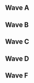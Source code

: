 {{DISPLAYTITLE:Shine 2016: ''Melee'' Singles Round 1 Pools}}{{tabs static
|name1=Overview
|link1=Shine/2016/Melee
|name2=Singles Round 1 Pools
|link2=Shine/2016/Melee/Singles Round 1 Pools
|name3=Singles Round 2 Pools
|link3=Shine/2016/Melee/Singles Round 2 Pools
|name4=Singles Bracket
|link4=Shine/2016/Melee/Singles Bracket
|name5=Doubles Pools
|link5=Shine/2016/Melee/Doubles Pools
|name6=Doubles Bracket
|link6=Shine/2016/Melee/Doubles Bracket
|This=2
}}<br/>

==Wave A==
{{Box|start|padding=2em}}
{{HiddenSort|===A1===}}
{{GroupTableStart |Bracket A1|width=300px}}
{{GroupTableSlot|BMC|flag=us|win_m=3|lose_m=0|place=1|bg=up|go={{advance|Shine/2016/Melee/Singles Round 2 Pools}}}}
{{GroupTableSlot|Wjang|flag=us|win_m=3|lose_m=1|place=2|bg=up|go={{advance|Shine/2016/Melee/Singles Round 2 Pools}}}}
{{GroupTableSlot|SkillzNasty|flag=us|win_m=4|lose_m=1|place=2|bg=up|go={{advance|Shine/2016/Melee/Singles Round 2 Pools}}}}
{{GroupTableSlot|Kwyet|flag=us|win_m=4|lose_m=1|place=2|bg=up|go={{advance|Shine/2016/Melee/Singles Round 2 Pools}}}}
{{GroupTableSlot|Mags|flag=us|win_m=2|lose_m=2|place=5|bg=down}}
{{GroupTableSlot|Rarik|flag=us|win_m=2|lose_m=2|place=5|bg=down}}
{{GroupTableSlot|GT|flag=us|win_m=2|lose_m=2|place=7|bg=down}}
{{GroupTableSlot|Dysfunkti0nal|flag=us|win_m=2|lose_m=2|place=7|bg=down}}
{{GroupTableSlot|Pain|flag=us|win_m=1|lose_m=2|place=9|bg=down}}
{{GroupTableSlot|Joooop|flag=us|win_m=1|lose_m=2|place=9|bg=down}}
{{GroupTableSlot|Cadronate|flag=us|win_m=1|lose_m=2|place=9|bg=down}}
{{GroupTableSlot|neverpullout|flag=us|win_m=0|lose_m=2|place=9|bg=down}}
{{GroupTableSlot|Cupcake Pirate|flag=us|win_m=0|lose_m=2|place=13|bg=down}}
{{GroupTableSlot|Big L|flag=us|win_m=0|lose_m=2|place=13|bg=down}}
{{GroupTableSlot|Yam$|flag=us|win_m=0|lose_m=2|place=13|bg=down}}
{{GroupTableEnd}}
{{Box|break|padding=2em}}

{{HiddenSort|===A2===}}
{{GroupTableStart |Bracket A2|width=300px}}
{{GroupTableSlot|bonfire10|flag=us|win_m=3|lose_m=0|place=1|bg=up|go={{advance|Shine/2016/Melee/Singles Round 2 Pools}}}}
{{GroupTableSlot|Zeus|flag=us|win_m=3|lose_m=1|place=2|bg=up|go={{advance|Shine/2016/Melee/Singles Round 2 Pools}}}}
{{GroupTableSlot|FLiiNcHy|flag=us|win_m=4|lose_m=1|place=2|bg=up|go={{advance|Shine/2016/Melee/Singles Round 2 Pools}}}}
{{GroupTableSlot|Stacy's Stepdad|flag=us|win_m=3|lose_m=1|place=2|bg=up|go={{advance|Shine/2016/Melee/Singles Round 2 Pools}}}}
{{GroupTableSlot|Panda|flag=us|win_m=3|lose_m=2|place=5|bg=down}}
{{GroupTableSlot|quak|flag=us|win_m=2|lose_m=2|place=5|bg=down}}
{{GroupTableSlot|TeenageMutantGingerTurtle|flag=us|win_m=2|lose_m=2|place=7|bg=down}}
{{GroupTableSlot|Pip|flag=us|win_m=2|lose_m=2|place=7|bg=down}}
{{GroupTableSlot|JFM|flag=us|win_m=1|lose_m=2|place=9|bg=down}}
{{GroupTableSlot|AwSmSean|flag=us|win_m=0|lose_m=2|place=9|bg=down}}
{{GroupTableSlot|Flat Nat|flag=us|win_m=0|lose_m=2|place=9|bg=down}}
{{GroupTableSlot|EggBert|flag=us|win_m=0|lose_m=2|place=9|bg=down}}
{{GroupTableSlot|Ukulele|flag=us|win_m=0|lose_m=2|place=13|bg=down}}
{{GroupTableSlot|Blue Ruin|flag=us|win_m=0|lose_m=2|place=13|bg=down}}
{{GroupTableEnd}}
{{Box|break|padding=2em}}

{{HiddenSort|===A3===}}
{{GroupTableStart |Bracket A3|width=300px}}
{{GroupTableSlot|Makari|flag=us|win_m=3|lose_m=0|place=1|bg=up|go={{advance|Shine/2016/Melee/Singles Round 2 Pools}}}}
{{GroupTableSlot|ADVANCED|flag=us|win_m=3|lose_m=1|place=2|bg=up|go={{advance|Shine/2016/Melee/Singles Round 2 Pools}}}}
{{GroupTableSlot|KFJ|flag=us|win_m=4|lose_m=1|place=2|bg=up|go={{advance|Shine/2016/Melee/Singles Round 2 Pools}}}}
{{GroupTableSlot|Tichinde925|flag=us|win_m=3|lose_m=1|place=2|bg=up|go={{advance|Shine/2016/Melee/Singles Round 2 Pools}}}}
{{GroupTableSlot|Stelios|flag=us|win_m=2|lose_m=2|place=5|bg=down}}
{{GroupTableSlot|Toe|flag=us|win_m=2|lose_m=2|place=5|bg=down}}
{{GroupTableSlot|sambuddy5|flag=us|win_m=2|lose_m=2|place=7|bg=down}}
{{GroupTableSlot|Big Guy|flag=us|win_m=2|lose_m=2|place=7|bg=down}}
{{GroupTableSlot|Zebra|flag=us|win_m=1|lose_m=2|place=9|bg=down}}
{{GroupTableSlot|Maki|flag=us|win_m=1|lose_m=2|place=9|bg=down}}
{{GroupTableSlot|Altr0n|flag=us|win_m=1|lose_m=2|place=9|bg=down}}
{{GroupTableSlot|G0mega|flag=us|win_m=1|lose_m=2|place=9|bg=down}}
{{GroupTableSlot|SaltkingMcgee|flag=us|win_m=0|lose_m=2|place=13|bg=down}}
{{GroupTableSlot|Darner|flag=us|win_m=0|lose_m=2|place=13|bg=down}}
{{GroupTableSlot|Porter|flag=us|win_m=0|lose_m=2|place=13|bg=down}}
{{GroupTableEnd}}
{{Box|break|padding=2em}}

{{HiddenSort|===A4===}}
{{GroupTableStart |Bracket A4|width=300px}}
{{GroupTableSlot|Kalvar|flag=us|win_m=3|lose_m=0|place=1|bg=up|go={{advance|Shine/2016/Melee/Singles Round 2 Pools}}}}
{{GroupTableSlot|Seabass|flag=us|win_m=3|lose_m=1|place=2|bg=up|go={{advance|Shine/2016/Melee/Singles Round 2 Pools}}}}
{{GroupTableSlot|Thoreo|flag=us|win_m=4|lose_m=1|place=2|bg=up|go={{advance|Shine/2016/Melee/Singles Round 2 Pools}}}}
{{GroupTableSlot|Enemy Unit|flag=us|win_m=4|lose_m=1|place=2|bg=up|go={{advance|Shine/2016/Melee/Singles Round 2 Pools}}}}
{{GroupTableSlot|SwissMiss|flag=us|win_m=2|lose_m=2|place=5|bg=down}}
{{GroupTableSlot|YCJ|flag=us|win_m=2|lose_m=2|place=5|bg=down}}
{{GroupTableSlot|Grape|flag=us|win_m=2|lose_m=2|place=7|bg=down}}
{{GroupTableSlot|Rudo|flag=ca|win_m=2|lose_m=2|place=7|bg=down}}
{{GroupTableSlot|pushin|flag=us|win_m=1|lose_m=2|place=9|bg=down}}
{{GroupTableSlot|KKZ|flag=us|win_m=1|lose_m=2|place=9|bg=down}}
{{GroupTableSlot|Arcana|flag=us|win_m=1|lose_m=2|place=9|bg=down}}
{{GroupTableSlot|NuggyJones|flag=us|win_m=0|lose_m=2|place=9|bg=down}}
{{GroupTableSlot|Fluzzarn|flag=us|win_m=0|lose_m=2|place=13|bg=down}}
{{GroupTableSlot|Lude|flag=us|win_m=0|lose_m=2|place=13|bg=down}}
{{GroupTableSlot|HP | Volmarrk|flag=us|win_m=0|lose_m=2|place=13|bg=down}}
{{GroupTableEnd}}
{{Box|break|padding=2em}}

{{HiddenSort|===A5===}}
{{GroupTableStart |Bracket A5|width=300px}}
{{GroupTableSlot|Moo|flag=us|win_m=4|lose_m=0|place=1|bg=up|go={{advance|Shine/2016/Melee/Singles Round 2 Pools}}}}
{{GroupTableSlot|Tse|flag=us|win_m=3|lose_m=1|place=2|bg=up|go={{advance|Shine/2016/Melee/Singles Round 2 Pools}}}}
{{GroupTableSlot|Young Love|flag=us|win_m=4|lose_m=1|place=2|bg=up|go={{advance|Shine/2016/Melee/Singles Round 2 Pools}}}}
{{GroupTableSlot|Red Rice|flag=us|win_m=2|lose_m=1|place=2|bg=up|go={{advance|Shine/2016/Melee/Singles Round 2 Pools}}}}
{{GroupTableSlot|trogdor|flag=us|win_m=3|lose_m=2|place=5|bg=down}}
{{GroupTableSlot|Nuro|flag=us|win_m=2|lose_m=2|place=5|bg=down}}
{{GroupTableSlot|Mike4Real|flag=us|win_m=2|lose_m=2|place=7|bg=down}}
{{GroupTableSlot|ajefk12555|flag=us|win_m=2|lose_m=2|place=7|bg=down}}
{{GroupTableSlot|Busy P|flag=us|win_m=1|lose_m=2|place=9|bg=down}}
{{GroupTableSlot|VVVVV|flag=us|win_m=1|lose_m=2|place=9|bg=down}}
{{GroupTableSlot|AWE|flag=us|win_m=1|lose_m=2|place=9|bg=down}}
{{GroupTableSlot|Quiche|flag=|win_m=0|lose_m=2|place=9|bg=down}}
{{GroupTableSlot|Beverage|flag=us|win_m=0|lose_m=2|place=13|bg=down}}
{{GroupTableSlot|Edward|flag=us|win_m=0|lose_m=2|place=13|bg=down}}
{{GroupTableSlot|ConnorAmo|flag=us|win_m=0|lose_m=2|place=13|bg=down}}
{{GroupTableEnd}}
{{Box|break|padding=2em}}

{{HiddenSort|===A6===}}
{{GroupTableStart |Bracket A6|width=300px}}
{{GroupTableSlot|Blahyay|flag=us|win_m=3|lose_m=0|place=1|bg=up|go={{advance|Shine/2016/Melee/Singles Round 2 Pools}}}}
{{GroupTableSlot|Legend|flag=ca|win_m=2|lose_m=1|place=2|bg=up|go={{advance|Shine/2016/Melee/Singles Round 2 Pools}}}}
{{GroupTableSlot|Nugget|flag=us|win_m=4|lose_m=1|place=2|bg=up|go={{advance|Shine/2016/Melee/Singles Round 2 Pools}}}}
{{GroupTableSlot|Tree|flag=us|win_m=3|lose_m=1|place=2|bg=up|go={{advance|Shine/2016/Melee/Singles Round 2 Pools}}}}
{{GroupTableSlot|Brohad|flag=us|win_m=3|lose_m=2|place=5|bg=down}}
{{GroupTableSlot|Crispy|flag=us|win_m=2|lose_m=2|place=5|bg=down}}
{{GroupTableSlot|Land28h|flag=us|win_m=2|lose_m=2|place=7|bg=down}}
{{GroupTableSlot|Gonzales|flag=|win_m=1|lose_m=2|place=7|bg=down}}
{{GroupTableSlot|Khan|flag=us|win_m=1|lose_m=2|place=9|bg=down}}
{{GroupTableSlot|Tri-Volt|flag=us|win_m=1|lose_m=2|place=9|bg=down}}
{{GroupTableSlot|Lurogmz|flag=us|win_m=1|lose_m=2|place=9|bg=down}}
{{GroupTableSlot|jimbabwe|flag=|win_m=0|lose_m=2|place=9|bg=down}}
{{GroupTableSlot|Hufff|flag=us|win_m=0|lose_m=2|place=13|bg=down}}
{{GroupTableSlot|LSuperSonicQ|flag=us|win_m=0|lose_m=2|place=13|bg=down}}
{{GroupTableEnd}}
{{Box|break|padding=2em}}

{{HiddenSort|===A7===}}
{{GroupTableStart |Bracket A7|width=300px}}
{{GroupTableSlot|GSO|flag=us|win_m=3|lose_m=0|place=1|bg=up|go={{advance|Shine/2016/Melee/Singles Round 2 Pools}}}}
{{GroupTableSlot|Chompskye|flag=us|win_m=3|lose_m=1|place=2|bg=up|go={{advance|Shine/2016/Melee/Singles Round 2 Pools}}}}
{{GroupTableSlot|Gtown_Tom|flag=us|win_m=4|lose_m=1|place=2|bg=up|go={{advance|Shine/2016/Melee/Singles Round 2 Pools}}}}
{{GroupTableSlot|BluEG|flag=us|win_m=3|lose_m=1|place=2|bg=up|go={{advance|Shine/2016/Melee/Singles Round 2 Pools}}}}
{{GroupTableSlot|THEF|flag=us|win_m=3|lose_m=2|place=5|bg=down}}
{{GroupTableSlot|Kota|flag=us|win_m=2|lose_m=2|place=5|bg=down}}
{{GroupTableSlot|Fonzie|flag=us|win_m=2|lose_m=2|place=7|bg=down}}
{{GroupTableSlot|KaZ|flag=us|win_m=2|lose_m=2|place=7|bg=down}}
{{GroupTableSlot|karn1vore|flag=us|win_m=1|lose_m=2|place=9|bg=down}}
{{GroupTableSlot|Link|flag=us|win_m=1|lose_m=2|place=9|bg=down}}
{{GroupTableSlot|Moku|flag=|win_m=1|lose_m=2|place=9|bg=down}}
{{GroupTableSlot|MegaAmoonguss|flag=us|win_m=0|lose_m=2|place=9|bg=down}}
{{GroupTableSlot|kramff|flag=us|win_m=0|lose_m=2|place=13|bg=down}}
{{GroupTableSlot|SirCabby|flag=us|win_m=0|lose_m=2|place=13|bg=down}}
{{GroupTableSlot|aspens|flag=gb|win_m=0|lose_m=2|place=13|bg=down}}
{{GroupTableEnd}}
{{Box|break|padding=2em}}

{{HiddenSort|===A8===}}
{{GroupTableStart |Bracket A8|width=300px}}
{{GroupTableSlot|RyuCloud|flag=|win_m=3|lose_m=0|place=1|bg=up|go={{advance|Shine/2016/Melee/Singles Round 2 Pools}}}}
{{GroupTableSlot|Macintosh|flag=us|win_m=3|lose_m=1|place=2|bg=up|go={{advance|Shine/2016/Melee/Singles Round 2 Pools}}}}
{{GroupTableSlot|Yung Bones Villain|flag=us|win_m=3|lose_m=1|place=2|bg=up|go={{advance|Shine/2016/Melee/Singles Round 2 Pools}}}}
{{GroupTableSlot|Grim|flag=us|win_m=3|lose_m=1|place=2|bg=up|go={{advance|Shine/2016/Melee/Singles Round 2 Pools}}}}
{{GroupTableSlot|Pipes|flag=us|win_m=3|lose_m=2|place=5|bg=down}}
{{GroupTableSlot|Man|flag=us|win_m=3|lose_m=2|place=5|bg=down}}
{{GroupTableSlot|Silent E|flag=us|win_m=2|lose_m=2|place=7|bg=down}}
{{GroupTableSlot|DannyD|flag=us|win_m=2|lose_m=2|place=7|bg=down}}
{{GroupTableSlot|Alchemist|flag=us|win_m=1|lose_m=2|place=9|bg=down}}
{{GroupTableSlot|Ghoul|flag=us|win_m=1|lose_m=2|place=9|bg=down}}
{{GroupTableSlot|Vexoskeleton|flag=us|win_m=1|lose_m=2|place=9|bg=down}}
{{GroupTableSlot|Ink|flag=us|win_m=0|lose_m=2|place=9|bg=down}}
{{GroupTableSlot|Bear|flag=us|win_m=0|lose_m=2|place=13|bg=down}}
{{GroupTableSlot|Ganreizu|flag=us|win_m=0|lose_m=2|place=13|bg=down}}
{{GroupTableSlot|dunk|flag=us|win_m=0|lose_m=2|place=13|bg=down}}
{{GroupTableEnd}}
{{Box|break|padding=2em}}

{{HiddenSort|===A9===}}
{{GroupTableStart |Bracket A9|width=300px}}
{{GroupTableSlot|yedi|flag=us|win_m=3|lose_m=0|place=1|bg=up|go={{advance|Shine/2016/Melee/Singles Round 2 Pools}}}}
{{GroupTableSlot|Heartstrings|flag=us|win_m=3|lose_m=1|place=2|bg=up|go={{advance|Shine/2016/Melee/Singles Round 2 Pools}}}}
{{GroupTableSlot|Basic Stitch|flag=us|win_m=3|lose_m=1|place=2|bg=up|go={{advance|Shine/2016/Melee/Singles Round 2 Pools}}}}
{{GroupTableSlot|Twisty|flag=us|win_m=3|lose_m=1|place=2|bg=up|go={{advance|Shine/2016/Melee/Singles Round 2 Pools}}}}
{{GroupTableSlot|L1FE|flag=us|win_m=3|lose_m=2|place=5|bg=down}}
{{GroupTableSlot|Wizard|flag=us|win_m=3|lose_m=2|place=5|bg=down}}
{{GroupTableSlot|Yogurt|flag=us|win_m=2|lose_m=2|place=7|bg=down}}
{{GroupTableSlot|ScarJo|flag=us|win_m=2|lose_m=2|place=7|bg=down}}
{{GroupTableSlot|Daniel-San|flag=us|win_m=1|lose_m=2|place=9|bg=down}}
{{GroupTableSlot|Haus|flag=us|win_m=1|lose_m=2|place=9|bg=down}}
{{GroupTableSlot|Gbaby6_|flag=us|win_m=1|lose_m=2|place=9|bg=down}}
{{GroupTableSlot|Albert With A Money Sign|flag=us|win_m=0|lose_m=2|place=9|bg=down}}
{{GroupTableSlot|ItchyanScratchy|flag=us|win_m=0|lose_m=2|place=13|bg=down}}
{{GroupTableSlot|Rios|flag=us|win_m=0|lose_m=2|place=13|bg=down}}
{{GroupTableSlot|Magma|flag=us|win_m=0|lose_m=2|place=13|bg=down}}
{{GroupTableEnd}}
{{Box|break|padding=2em}}

{{HiddenSort|===A10===}}
{{GroupTableStart |Bracket A10|width=300px}}
{{GroupTableSlot|TheSWOOPER|flag=us|win_m=3|lose_m=0|place=1|bg=up|go={{advance|Shine/2016/Melee/Singles Round 2 Pools}}}}
{{GroupTableSlot|GHETTOWARMACHINE420|flag=us|win_m=3|lose_m=1|place=2|bg=up|go={{advance|Shine/2016/Melee/Singles Round 2 Pools}}}}
{{GroupTableSlot|Darby|flag=us|win_m=4|lose_m=1|place=2|bg=up|go={{advance|Shine/2016/Melee/Singles Round 2 Pools}}}}
{{GroupTableSlot|Tessa|flag=us|win_m=3|lose_m=1|place=2|bg=up|go={{advance|Shine/2016/Melee/Singles Round 2 Pools}}}}
{{GroupTableSlot|BigRedAnimeBike|flag=us|win_m=2|lose_m=2|place=5|bg=down}}
{{GroupTableSlot|Shpiders|flag=us|win_m=2|lose_m=2|place=5|bg=down}}
{{GroupTableSlot|WyzDM|flag=us|win_m=2|lose_m=2|place=7|bg=down}}
{{GroupTableSlot|Pt2|flag=us|win_m=2|lose_m=2|place=7|bg=down}}
{{GroupTableSlot|Shyguy|flag=us|win_m=1|lose_m=2|place=9|bg=down}}
{{GroupTableSlot|Espar|flag=us|win_m=1|lose_m=2|place=9|bg=down}}
{{GroupTableSlot|Kevin|flag=us|win_m=1|lose_m=2|place=9|bg=down}}
{{GroupTableSlot|PPH|flag=us|win_m=1|lose_m=2|place=9|bg=down}}
{{GroupTableSlot|Nate|flag=us|win_m=0|lose_m=2|place=13|bg=down}}
{{GroupTableSlot|HoofArted|flag=us|win_m=0|lose_m=2|place=13|bg=down}}
{{GroupTableSlot|swÅç|flag=us|win_m=0|lose_m=2|place=13|bg=down}}
{{GroupTableEnd}}
{{Box|break|padding=2em}}

{{HiddenSort|===A11===}}
{{GroupTableStart |Bracket A11|width=300px}}
{{GroupTableSlot|R2DLiu|flag=us|win_m=3|lose_m=0|place=1|bg=up|go={{advance|Shine/2016/Melee/Singles Round 2 Pools}}}}
{{GroupTableSlot|Clue|flag=us|win_m=3|lose_m=1|place=2|bg=up|go={{advance|Shine/2016/Melee/Singles Round 2 Pools}}}}
{{GroupTableSlot|Para|flag=us|win_m=3|lose_m=1|place=2|bg=up|go={{advance|Shine/2016/Melee/Singles Round 2 Pools}}}}
{{GroupTableSlot|Dingus|flag=us|win_m=3|lose_m=1|place=2|bg=up|go={{advance|Shine/2016/Melee/Singles Round 2 Pools}}}}
{{GroupTableSlot|Royal Flush|flag=us|win_m=3|lose_m=2|place=5|bg=down}}
{{GroupTableSlot|Daddy|flag=us|win_m=3|lose_m=2|place=5|bg=down}}
{{GroupTableSlot|TheRealJDawgz|flag=us|win_m=2|lose_m=2|place=7|bg=down}}
{{GroupTableSlot|OSully|flag=us|win_m=2|lose_m=2|place=7|bg=down}}
{{GroupTableSlot|Geoscyl|flag=us|win_m=1|lose_m=2|place=9|bg=down}}
{{GroupTableSlot|STDemon|flag=us|win_m=1|lose_m=2|place=9|bg=down}}
{{GroupTableSlot|Jamis|flag=us|win_m=1|lose_m=2|place=9|bg=down}}
{{GroupTableSlot|Jeff Chang|flag=us|win_m=0|lose_m=2|place=9|bg=down}}
{{GroupTableSlot|XpertWizard|flag=us|win_m=0|lose_m=2|place=13|bg=down}}
{{GroupTableSlot|Lava|flag=us|win_m=0|lose_m=2|place=13|bg=down}}
{{GroupTableSlot|crymsen|flag=us|win_m=0|lose_m=2|place=13|bg=down}}
{{GroupTableEnd}}
{{Box|break|padding=2em}}

{{HiddenSort|===A12===}}
{{GroupTableStart |Bracket A12|width=300px}}
{{GroupTableSlot|Widl|flag=no|win_m=3|lose_m=0|place=1|bg=up|go={{advance|Shine/2016/Melee/Singles Round 2 Pools}}}}
{{GroupTableSlot|Ambisinister|flag=us|win_m=2|lose_m=1|place=2|bg=up|go={{advance|Shine/2016/Melee/Singles Round 2 Pools}}}}
{{GroupTableSlot|Hotline|flag=us|win_m=4|lose_m=1|place=2|bg=up|go={{advance|Shine/2016/Melee/Singles Round 2 Pools}}}}
{{GroupTableSlot|cupofwater|flag=us|win_m=3|lose_m=1|place=2|bg=up|go={{advance|Shine/2016/Melee/Singles Round 2 Pools}}}}
{{GroupTableSlot|BatSox|flag=us|win_m=2|lose_m=2|place=5|bg=down}}
{{GroupTableSlot|Prospekt|flag=us|win_m=2|lose_m=2|place=5|bg=down}}
{{GroupTableSlot|Liz|flag=us|win_m=2|lose_m=2|place=7|bg=down}}
{{GroupTableSlot|Justin White|flag=us|win_m=2|lose_m=2|place=7|bg=down}}
{{GroupTableSlot|SD Rick|flag=us|win_m=1|lose_m=2|place=9|bg=down}}
{{GroupTableSlot|Debra!|flag=us|win_m=1|lose_m=2|place=9|bg=down}}
{{GroupTableSlot|Clear|flag=us|win_m=1|lose_m=2|place=9|bg=down}}
{{GroupTableSlot|Guapo|flag=us|win_m=0|lose_m=2|place=9|bg=down}}
{{GroupTableSlot|Jibb|flag=us|win_m=0|lose_m=2|place=13|bg=down}}
{{GroupTableSlot|inversiOn|flag=us|win_m=0|lose_m=2|place=13|bg=down}}
{{GroupTableEnd}}
{{Box|break|padding=2em}}

{{HiddenSort|===A13===}}
{{GroupTableStart |Bracket A13|width=300px}}
{{GroupTableSlot|Mr. Tuesday|flag=us|win_m=3|lose_m=0|place=1|bg=up|go={{advance|Shine/2016/Melee/Singles Round 2 Pools}}}}
{{GroupTableSlot|Marriott Moy|flag=us|win_m=3|lose_m=1|place=2|bg=up|go={{advance|Shine/2016/Melee/Singles Round 2 Pools}}}}
{{GroupTableSlot|Uma Thurman|flag=us|win_m=4|lose_m=1|place=2|bg=up|go={{advance|Shine/2016/Melee/Singles Round 2 Pools}}}}
{{GroupTableSlot|FizzBA|flag=il|win_m=3|lose_m=1|place=2|bg=up|go={{advance|Shine/2016/Melee/Singles Round 2 Pools}}}}
{{GroupTableSlot|Don't Touch Me.|flag=us|win_m=3|lose_m=2|place=5|bg=down}}
{{GroupTableSlot|Hangtime|flag=us|win_m=2|lose_m=2|place=5|bg=down}}
{{GroupTableSlot|Peak|flag=us|win_m=2|lose_m=2|place=7|bg=down}}
{{GroupTableSlot|Sweat|flag=us|win_m=2|lose_m=2|place=7|bg=down}}
{{GroupTableSlot|ShurFyne|flag=us|win_m=1|lose_m=2|place=9|bg=down}}
{{GroupTableSlot|Dr. Rainbow Bear|flag=us|win_m=1|lose_m=2|place=9|bg=down}}
{{GroupTableSlot|Decency|flag=us|win_m=1|lose_m=2|place=9|bg=down}}
{{GroupTableSlot|pigeon|flag=us|win_m=0|lose_m=2|place=9|bg=down}}
{{GroupTableSlot|TuukkaTime|flag=us|win_m=0|lose_m=2|place=13|bg=down}}
{{GroupTableSlot|Milk $$$|flag=us|win_m=0|lose_m=2|place=13|bg=down}}
{{GroupTableSlot|Atomic|flag=us|win_m=0|lose_m=2|place=13|bg=down}}
{{GroupTableEnd}}
{{Box|break|padding=2em}}

{{HiddenSort|===A14===}}
{{GroupTableStart |Bracket A14|width=300px}}
{{GroupTableSlot|vidjogamer|flag=us|win_m=3|lose_m=0|place=1|bg=up|go={{advance|Shine/2016/Melee/Singles Round 2 Pools}}}}
{{GroupTableSlot|BigWenz|flag=us|win_m=3|lose_m=1|place=2|bg=up|go={{advance|Shine/2016/Melee/Singles Round 2 Pools}}}}
{{GroupTableSlot|Lion|flag=us|win_m=4|lose_m=1|place=2|bg=up|go={{advance|Shine/2016/Melee/Singles Round 2 Pools}}}}
{{GroupTableSlot|Ed|flag=us|win_m=3|lose_m=1|place=2|bg=up|go={{advance|Shine/2016/Melee/Singles Round 2 Pools}}}}
{{GroupTableSlot|Kaptinkillem|flag=us|win_m=3|lose_m=2|place=5|bg=down}}
{{GroupTableSlot|JCela|flag=us|win_m=2|lose_m=2|place=5|bg=down}}
{{GroupTableSlot|Mustard|flag=us|win_m=2|lose_m=2|place=7|bg=down}}
{{GroupTableSlot|Raalts|flag=us|win_m=1|lose_m=2|place=7|bg=down}}
{{GroupTableSlot|CAPTwheatroll|flag=us|win_m=1|lose_m=2|place=9|bg=down}}
{{GroupTableSlot|Carpet|flag=us|win_m=1|lose_m=2|place=9|bg=down}}
{{GroupTableSlot|Bonestorm|flag=us|win_m=1|lose_m=2|place=9|bg=down}}
{{GroupTableSlot|Null|flag=us|win_m=1|lose_m=2|place=9|bg=down}}
{{GroupTableSlot|Waffle|flag=us|win_m=0|lose_m=2|place=13|bg=down}}
{{GroupTableSlot|JPin|flag=us|win_m=0|lose_m=2|place=13|bg=down}}
{{GroupTableSlot|ELIOTO|flag=us|win_m=0|lose_m=2|place=13|bg=down}}
{{GroupTableEnd}}
{{Box|end}}

==Wave B==
{{Box|start|padding=2em}}
{{HiddenSort|===B1===}}
{{GroupTableStart |Bracket B1|width=300px}}
{{GroupTableSlot|Son2|flag=us|win_m=3|lose_m=0|place=1|bg=up|go={{advance|Shine/2016/Melee/Singles Round 2 Pools}}}}
{{GroupTableSlot|UWAN|flag=us|win_m=3|lose_m=1|place=2|bg=up|go={{advance|Shine/2016/Melee/Singles Round 2 Pools}}}}
{{GroupTableSlot|Hazard|flag=us|win_m=3|lose_m=1|place=2|bg=up|go={{advance|Shine/2016/Melee/Singles Round 2 Pools}}}}
{{GroupTableSlot|JNaut|flag=us|win_m=3|lose_m=1|place=2|bg=up|go={{advance|Shine/2016/Melee/Singles Round 2 Pools}}}}
{{GroupTableSlot|Arpah|flag=ca|win_m=3|lose_m=2|place=5|bg=down}}
{{GroupTableSlot|IHWP|flag=us|win_m=3|lose_m=2|place=5|bg=down}}
{{GroupTableSlot|tGrass|flag=us|win_m=2|lose_m=2|place=7|bg=down}}
{{GroupTableSlot|nyck|flag=us|win_m=2|lose_m=2|place=7|bg=down}}
{{GroupTableSlot|HAMR Boss|flag=us|win_m=1|lose_m=2|place=9|bg=down}}
{{GroupTableSlot|Satch|flag=us|win_m=1|lose_m=2|place=9|bg=down}}
{{GroupTableSlot|Smackiavelli|flag=us|win_m=1|lose_m=2|place=9|bg=down}}
{{GroupTableSlot|Zaq|flag=us|win_m=0|lose_m=2|place=9|bg=down}}
{{GroupTableSlot|534|flag=us|win_m=0|lose_m=2|place=13|bg=down}}
{{GroupTableSlot|Yena|flag=us|win_m=0|lose_m=2|place=13|bg=down}}
{{GroupTableSlot|redribb0n|flag=us|win_m=0|lose_m=2|place=13|bg=down}}
{{GroupTableEnd}}
{{Box|break|padding=2em}}

{{HiddenSort|===B2===}}
{{GroupTableStart |Bracket B2|width=300px}}
{{GroupTableSlot|Mr. Lemon|flag=us|win_m=4|lose_m=0|place=1|bg=up|go={{advance|Shine/2016/Melee/Singles Round 2 Pools}}}}
{{GroupTableSlot|Pig|flag=us|win_m=3|lose_m=1|place=2|bg=up|go={{advance|Shine/2016/Melee/Singles Round 2 Pools}}}}
{{GroupTableSlot|Xiivi|flag=us|win_m=4|lose_m=1|place=2|bg=up|go={{advance|Shine/2016/Melee/Singles Round 2 Pools}}}}
{{GroupTableSlot|CallMeAustino|flag=us|win_m=4|lose_m=1|place=2|bg=up|go={{advance|Shine/2016/Melee/Singles Round 2 Pools}}}}
{{GroupTableSlot|ZettaVolt|flag=us|win_m=2|lose_m=2|place=5|bg=down}}
{{GroupTableSlot|Ghidra|flag=us|win_m=2|lose_m=2|place=5|bg=down}}
{{GroupTableSlot|link2213|flag=us|win_m=2|lose_m=2|place=7|bg=down}}
{{GroupTableSlot|The Dovler|flag=us|win_m=2|lose_m=2|place=7|bg=down}}
{{GroupTableSlot|Waga|flag=us|win_m=1|lose_m=2|place=9|bg=down}}
{{GroupTableSlot|PoodleDeeDoop|flag=us|win_m=1|lose_m=2|place=9|bg=down}}
{{GroupTableSlot|Just Kevin|flag=us|win_m=1|lose_m=2|place=9|bg=down}}
{{GroupTableSlot|MechanicalMarine|flag=us|win_m=1|lose_m=2|place=9|bg=down}}
{{GroupTableSlot|Humble|flag=us|win_m=0|lose_m=2|place=13|bg=down}}
{{GroupTableSlot|Ellen DeGenerate|flag=us|win_m=0|lose_m=2|place=13|bg=down}}
{{GroupTableSlot|Patchwork|flag=us|win_m=0|lose_m=2|place=13|bg=down}}
{{GroupTableSlot|ScrubbyMac|flag=us|win_m=0|lose_m=2|place=13|bg=down}}
{{GroupTableEnd}}
{{Box|break|padding=2em}}

{{HiddenSort|===B3===}}
{{GroupTableStart |Bracket B3|width=300px}}
{{GroupTableSlot|BigVegetaBluntz|flag=us|win_m=3|lose_m=0|place=1|bg=up|go={{advance|Shine/2016/Melee/Singles Round 2 Pools}}}}
{{GroupTableSlot|mom?|flag=us|win_m=3|lose_m=1|place=2|bg=up|go={{advance|Shine/2016/Melee/Singles Round 2 Pools}}}}
{{GroupTableSlot|ryf1sh|flag=us|win_m=4|lose_m=1|place=2|bg=up|go={{advance|Shine/2016/Melee/Singles Round 2 Pools}}}}
{{GroupTableSlot|JDOG|flag=us|win_m=4|lose_m=1|place=2|bg=up|go={{advance|Shine/2016/Melee/Singles Round 2 Pools}}}}
{{GroupTableSlot|Mt. Crushmore|flag=us|win_m=2|lose_m=2|place=5|bg=down}}
{{GroupTableSlot|James Landino|flag=us|win_m=2|lose_m=2|place=5|bg=down}}
{{GroupTableSlot|Oreo|flag=us|win_m=2|lose_m=2|place=7|bg=down}}
{{GroupTableSlot|Arcade|flag=us|win_m=2|lose_m=2|place=7|bg=down}}
{{GroupTableSlot|Willy Will|flag=us|win_m=1|lose_m=2|place=9|bg=down}}
{{GroupTableSlot|Bambooo|flag=us|win_m=1|lose_m=2|place=9|bg=down}}
{{GroupTableSlot|KitKat|flag=us|win_m=1|lose_m=2|place=9|bg=down}}
{{GroupTableSlot|HighlyEducational|flag=us|win_m=0|lose_m=2|place=9|bg=down}}
{{GroupTableSlot|Scale|flag=us|win_m=0|lose_m=2|place=13|bg=down}}
{{GroupTableSlot|Bell Pepper|flag=us|win_m=0|lose_m=2|place=13|bg=down}}
{{GroupTableSlot|Buck|flag=us|win_m=0|lose_m=2|place=13|bg=down}}
{{GroupTableEnd}}
{{Box|break|padding=2em}}

{{HiddenSort|===B4===}}
{{GroupTableStart |Bracket B4|width=300px}}
{{GroupTableSlot|T. Webb|flag=us|win_m=3|lose_m=0|place=1|bg=up|go={{advance|Shine/2016/Melee/Singles Round 2 Pools}}}}
{{GroupTableSlot|Tiramisu|flag=us|win_m=3|lose_m=1|place=2|bg=up|go={{advance|Shine/2016/Melee/Singles Round 2 Pools}}}}
{{GroupTableSlot|Piranha|flag=us|win_m=4|lose_m=1|place=2|bg=up|go={{advance|Shine/2016/Melee/Singles Round 2 Pools}}}}
{{GroupTableSlot|Musgraves|flag=us|win_m=3|lose_m=1|place=2|bg=up|go={{advance|Shine/2016/Melee/Singles Round 2 Pools}}}}
{{GroupTableSlot|Polar|flag=us|win_m=3|lose_m=2|place=5|bg=down}}
{{GroupTableSlot|Supahot|flag=us|win_m=2|lose_m=2|place=5|bg=down}}
{{GroupTableSlot|Boosted|flag=us|win_m=2|lose_m=2|place=7|bg=down}}
{{GroupTableSlot|FingerBlast|flag=us|win_m=2|lose_m=2|place=7|bg=down}}
{{GroupTableSlot|cravate|flag=us|win_m=1|lose_m=2|place=9|bg=down}}
{{GroupTableSlot|Scudss|flag=us|win_m=1|lose_m=2|place=9|bg=down}}
{{GroupTableSlot|Grizzly|flag=us|win_m=1|lose_m=2|place=9|bg=down}}
{{GroupTableSlot|Nicklit|flag=ca|win_m=0|lose_m=2|place=9|bg=down}}
{{GroupTableSlot|Chrispy|flag=us|win_m=0|lose_m=2|place=13|bg=down}}
{{GroupTableSlot|Mello|flag=us|win_m=0|lose_m=2|place=13|bg=down}}
{{GroupTableSlot|nuts4nuts4nuts|flag=us|win_m=0|lose_m=2|place=13|bg=down}}
{{GroupTableEnd}}
{{Box|break|padding=2em}}

{{HiddenSort|===B5===}}
{{GroupTableStart |Bracket B5|width=300px}}
{{GroupTableSlot|Wind|flag=us|win_m=3|lose_m=0|place=1|bg=up|go={{advance|Shine/2016/Melee/Singles Round 2 Pools}}}}
{{GroupTableSlot|Overflow|flag=us|win_m=3|lose_m=1|place=2|bg=up|go={{advance|Shine/2016/Melee/Singles Round 2 Pools}}}}
{{GroupTableSlot|Shwa$BB|flag=us|win_m=4|lose_m=1|place=2|bg=up|go={{advance|Shine/2016/Melee/Singles Round 2 Pools}}}}
{{GroupTableSlot|unlucky|flag=us|win_m=3|lose_m=1|place=2|bg=up|go={{advance|Shine/2016/Melee/Singles Round 2 Pools}}}}
{{GroupTableSlot|STOC|flag=us|win_m=3|lose_m=2|place=5|bg=down}}
{{GroupTableSlot|delarock|flag=us|win_m=2|lose_m=2|place=5|bg=down}}
{{GroupTableSlot|Graff|flag=us|win_m=2|lose_m=2|place=7|bg=down}}
{{GroupTableSlot|Employee|flag=us|win_m=2|lose_m=2|place=7|bg=down}}
{{GroupTableSlot|boriater|flag=us|win_m=1|lose_m=2|place=9|bg=down}}
{{GroupTableSlot|Farthbog|flag=us|win_m=1|lose_m=2|place=9|bg=down}}
{{GroupTableSlot|Pecan3141|flag=us|win_m=1|lose_m=2|place=9|bg=down}}
{{GroupTableSlot|limen|flag=us|win_m=0|lose_m=2|place=9|bg=down}}
{{GroupTableSlot|Krythan|flag=us|win_m=0|lose_m=2|place=13|bg=down}}
{{GroupTableSlot|Landry|flag=us|win_m=0|lose_m=2|place=13|bg=down}}
{{GroupTableSlot|Chef|flag=us|win_m=0|lose_m=2|place=13|bg=down}}
{{GroupTableEnd}}
{{Box|break|padding=2em}}

{{HiddenSort|===B6===}}
{{GroupTableStart |Bracket B6|width=300px}}
{{GroupTableSlot|PJ|flag=us|win_m=4|lose_m=0|place=1|bg=up|go={{advance|Shine/2016/Melee/Singles Round 2 Pools}}}}
{{GroupTableSlot|Bagelz|flag=us|win_m=3|lose_m=1|place=2|bg=up|go={{advance|Shine/2016/Melee/Singles Round 2 Pools}}}}
{{GroupTableSlot|Hayrow|flag=us|win_m=3|lose_m=1|place=2|bg=up|go={{advance|Shine/2016/Melee/Singles Round 2 Pools}}}}
{{GroupTableSlot|JRad|flag=us|win_m=2|lose_m=1|place=2|bg=up|go={{advance|Shine/2016/Melee/Singles Round 2 Pools}}}}
{{GroupTableSlot|K8A|flag=us|win_m=3|lose_m=2|place=5|bg=down}}
{{GroupTableSlot|Hung|flag=us|win_m=3|lose_m=2|place=5|bg=down}}
{{GroupTableSlot|dtwizzledante|flag=us|win_m=2|lose_m=2|place=7|bg=down}}
{{GroupTableSlot|BlueEco|flag=us|win_m=2|lose_m=2|place=7|bg=down}}
{{GroupTableSlot|Wombätt|flag=us|win_m=1|lose_m=2|place=9|bg=down}}
{{GroupTableSlot|Alex|flag=us|win_m=1|lose_m=2|place=9|bg=down}}
{{GroupTableSlot|Sleepy Gary|flag=us|win_m=1|lose_m=2|place=9|bg=down}}
{{GroupTableSlot|The_Sir_Reginald|flag=us|win_m=0|lose_m=2|place=9|bg=down}}
{{GroupTableSlot|Soma|flag=us|win_m=0|lose_m=2|place=13|bg=down}}
{{GroupTableSlot|ZBomber|flag=us|win_m=0|lose_m=2|place=13|bg=down}}
{{GroupTableSlot|Sailor Mercury|flag=us|win_m=0|lose_m=2|place=13|bg=down}}
{{GroupTableEnd}}
{{Box|break|padding=2em}}

{{HiddenSort|===B7===}}
{{GroupTableStart |Bracket B7|width=300px}}
{{GroupTableSlot|Younger|flag=us|win_m=3|lose_m=0|place=1|bg=up|go={{advance|Shine/2016/Melee/Singles Round 2 Pools}}}}
{{GroupTableSlot|Spiff|flag=us|win_m=3|lose_m=1|place=2|bg=up|go={{advance|Shine/2016/Melee/Singles Round 2 Pools}}}}
{{GroupTableSlot|Siddartha|flag=us|win_m=4|lose_m=1|place=2|bg=up|go={{advance|Shine/2016/Melee/Singles Round 2 Pools}}}}
{{GroupTableSlot|Space Ghost|flag=us|win_m=3|lose_m=1|place=2|bg=up|go={{advance|Shine/2016/Melee/Singles Round 2 Pools}}}}
{{GroupTableSlot|Suds|flag=us|win_m=3|lose_m=2|place=5|bg=down}}
{{GroupTableSlot|Tonic|flag=us|win_m=2|lose_m=2|place=5|bg=down}}
{{GroupTableSlot|Jaybird Klutz|flag=us|win_m=2|lose_m=2|place=7|bg=down}}
{{GroupTableSlot|Pup|flag=us|win_m=2|lose_m=2|place=7|bg=down}}
{{GroupTableSlot|Dom|flag=us|win_m=1|lose_m=2|place=9|bg=down}}
{{GroupTableSlot|OWL|flag=us|win_m=1|lose_m=2|place=9|bg=down}}
{{GroupTableSlot|DennysGrandSlamBreakfast|flag=us|win_m=1|lose_m=2|place=9|bg=down}}
{{GroupTableSlot|Bendo|flag=us|win_m=0|lose_m=2|place=9|bg=down}}
{{GroupTableSlot|Wave|flag=us|win_m=0|lose_m=2|place=13|bg=down}}
{{GroupTableSlot|Tommy|flag=us|win_m=0|lose_m=2|place=13|bg=down}}
{{GroupTableSlot|Random|flag=us|win_m=0|lose_m=2|place=13|bg=down}}
{{GroupTableEnd}}
{{Box|break|padding=2em}}

{{HiddenSort|===B8===}}
{{GroupTableStart |Bracket B8|width=300px}}
{{GroupTableSlot|Arty|flag=us|win_m=4|lose_m=0|place=1|bg=up|go={{advance|Shine/2016/Melee/Singles Round 2 Pools}}}}
{{GroupTableSlot|FendrickLamar|flag=us|win_m=2|lose_m=1|place=2|bg=up|go={{advance|Shine/2016/Melee/Singles Round 2 Pools}}}}
{{GroupTableSlot|YBot|flag=us|win_m=4|lose_m=1|place=2|bg=up|go={{advance|Shine/2016/Melee/Singles Round 2 Pools}}}}
{{GroupTableSlot|Connor|flag=us|win_m=3|lose_m=1|place=2|bg=up|go={{advance|Shine/2016/Melee/Singles Round 2 Pools}}}}
{{GroupTableSlot|Lank|flag=us|win_m=3|lose_m=2|place=5|bg=down}}
{{GroupTableSlot|JSUN|flag=us|win_m=2|lose_m=2|place=5|bg=down}}
{{GroupTableSlot|Bortogo|flag=us|win_m=2|lose_m=2|place=7|bg=down}}
{{GroupTableSlot|Pilgor|flag=us|win_m=2|lose_m=2|place=7|bg=down}}
{{GroupTableSlot|S&S|flag=us|win_m=1|lose_m=2|place=9|bg=down}}
{{GroupTableSlot|Judas|flag=us|win_m=1|lose_m=2|place=9|bg=down}}
{{GroupTableSlot|Dreekas|flag=us|win_m=1|lose_m=2|place=9|bg=down}}
{{GroupTableSlot|SOLO|flag=us|win_m=0|lose_m=2|place=9|bg=down}}
{{GroupTableSlot|SnoodMaster91|flag=us|win_m=0|lose_m=2|place=13|bg=down}}
{{GroupTableSlot|Ringler|flag=us|win_m=0|lose_m=2|place=13|bg=down}}
{{GroupTableSlot|leahboo|flag=us|win_m=0|lose_m=2|place=13|bg=down}}
{{GroupTableEnd}}
{{Box|break|padding=2em}}

{{HiddenSort|===B9===}}
{{GroupTableStart |Bracket B9|width=300px}}
{{GroupTableSlot|Young|flag=us|win_m=3|lose_m=0|place=1|bg=up|go={{advance|Shine/2016/Melee/Singles Round 2 Pools}}}}
{{GroupTableSlot|Shameless|flag=us|win_m=3|lose_m=1|place=2|bg=up|go={{advance|Shine/2016/Melee/Singles Round 2 Pools}}}}
{{GroupTableSlot|Life|flag=us|win_m=3|lose_m=1|place=2|bg=up|go={{advance|Shine/2016/Melee/Singles Round 2 Pools}}}}
{{GroupTableSlot|Kaenzune|flag=us|win_m=3|lose_m=1|place=2|bg=up|go={{advance|Shine/2016/Melee/Singles Round 2 Pools}}}}
{{GroupTableSlot|Soil|flag=us|win_m=3|lose_m=2|place=5|bg=down}}
{{GroupTableSlot|Hot Toddy|flag=us|win_m=2|lose_m=2|place=5|bg=down}}
{{GroupTableSlot|Henry|flag=us|win_m=2|lose_m=2|place=7|bg=down}}
{{GroupTableSlot|Cco|flag=ca|win_m=2|lose_m=2|place=7|bg=down}}
{{GroupTableSlot|Laugh|flag=us|win_m=1|lose_m=2|place=9|bg=down}}
{{GroupTableSlot|Harambe|flag=us|win_m=1|lose_m=2|place=9|bg=down}}
{{GroupTableSlot|Nonk|flag=us|win_m=1|lose_m=2|place=9|bg=down}}
{{GroupTableSlot|Fang|flag=us|win_m=1|lose_m=2|place=9|bg=down}}
{{GroupTableSlot|exvertus|flag=us|win_m=0|lose_m=2|place=13|bg=down}}
{{GroupTableSlot|HayatoxX|flag=us|win_m=0|lose_m=2|place=13|bg=down}}
{{GroupTableSlot|Ruckus|flag=us|win_m=0|lose_m=2|place=13|bg=down}}
{{GroupTableEnd}}
{{Box|break|padding=2em}}

{{HiddenSort|===B10===}}
{{GroupTableStart |Bracket B10|width=300px}}
{{GroupTableSlot|PudgyPanda|flag=us|win_m=3|lose_m=0|place=1|bg=up|go={{advance|Shine/2016/Melee/Singles Round 2 Pools}}}}
{{GroupTableSlot|Miyagi|flag=us|win_m=3|lose_m=1|place=2|bg=up|go={{advance|Shine/2016/Melee/Singles Round 2 Pools}}}}
{{GroupTableSlot|flop|flag=us|win_m=4|lose_m=1|place=2|bg=up|go={{advance|Shine/2016/Melee/Singles Round 2 Pools}}}}
{{GroupTableSlot|GongFactor|flag=us|win_m=3|lose_m=1|place=2|bg=up|go={{advance|Shine/2016/Melee/Singles Round 2 Pools}}}}
{{GroupTableSlot|Blackjack|flag=us|win_m=3|lose_m=2|place=5|bg=down}}
{{GroupTableSlot|phax|flag=us|win_m=2|lose_m=2|place=5|bg=down}}
{{GroupTableSlot|Silent|flag=us|win_m=2|lose_m=2|place=7|bg=down}}
{{GroupTableSlot|Charlie|flag=us|win_m=2|lose_m=2|place=7|bg=down}}
{{GroupTableSlot|Pyro|flag=us|win_m=1|lose_m=2|place=9|bg=down}}
{{GroupTableSlot|King Cobra|flag=us|win_m=1|lose_m=2|place=9|bg=down}}
{{GroupTableSlot|Battery|flag=us|win_m=1|lose_m=2|place=9|bg=down}}
{{GroupTableSlot|FIZIX|flag=us|win_m=0|lose_m=2|place=9|bg=down}}
{{GroupTableSlot|Nards|flag=us|win_m=0|lose_m=2|place=13|bg=down}}
{{GroupTableSlot|MostlyRed|flag=us|win_m=0|lose_m=2|place=13|bg=down}}
{{GroupTableSlot|Kid A|flag=us|win_m=0|lose_m=2|place=13|bg=down}}
{{GroupTableEnd}}
{{Box|break|padding=2em}}

{{HiddenSort|===B11===}}
{{GroupTableStart |Bracket B11|width=300px}}
{{GroupTableSlot|Vincessant|flag=us|win_m=4|lose_m=0|place=1|bg=up|go={{advance|Shine/2016/Melee/Singles Round 2 Pools}}}}
{{GroupTableSlot|Vino|flag=us|win_m=2|lose_m=1|place=2|bg=up|go={{advance|Shine/2016/Melee/Singles Round 2 Pools}}}}
{{GroupTableSlot|Primer|flag=us|win_m=3|lose_m=1|place=2|bg=up|go={{advance|Shine/2016/Melee/Singles Round 2 Pools}}}}
{{GroupTableSlot|Risen|flag=us|win_m=3|lose_m=1|place=2|bg=up|go={{advance|Shine/2016/Melee/Singles Round 2 Pools}}}}
{{GroupTableSlot|Keo|flag=ca|win_m=3|lose_m=2|place=5|bg=down}}
{{GroupTableSlot|Core|flag=us|win_m=3|lose_m=2|place=5|bg=down}}
{{GroupTableSlot|lowercase|flag=us|win_m=2|lose_m=2|place=7|bg=down}}
{{GroupTableSlot|inzane|flag=us|win_m=2|lose_m=2|place=7|bg=down}}
{{GroupTableSlot|Agahnim|flag=ve|win_m=1|lose_m=2|place=9|bg=down}}
{{GroupTableSlot|Krakhead|flag=us|win_m=1|lose_m=2|place=9|bg=down}}
{{GroupTableSlot|Jad|flag=us|win_m=1|lose_m=2|place=9|bg=down}}
{{GroupTableSlot|DotA|flag=us|win_m=0|lose_m=2|place=9|bg=down}}
{{GroupTableSlot|Queue Kyoo|flag=us|win_m=0|lose_m=2|place=13|bg=down}}
{{GroupTableSlot|jgramm|flag=us|win_m=0|lose_m=2|place=13|bg=down}}
{{GroupTableSlot|Rjb|flag=us|win_m=0|lose_m=2|place=13|bg=down}}
{{GroupTableEnd}}
{{Box|break|padding=2em}}

{{HiddenSort|===B12===}}
{{GroupTableStart |Bracket B12|width=300px}}
{{GroupTableSlot|Sora|flag=us|win_m=3|lose_m=0|place=1|bg=up|go={{advance|Shine/2016/Melee/Singles Round 2 Pools}}}}
{{GroupTableSlot|PSI|flag=us|win_m=3|lose_m=1|place=2|bg=up|go={{advance|Shine/2016/Melee/Singles Round 2 Pools}}}}
{{GroupTableSlot|Tempo|flag=us|win_m=3|lose_m=1|place=2|bg=up|go={{advance|Shine/2016/Melee/Singles Round 2 Pools}}}}
{{GroupTableSlot|Rasen|flag=us|win_m=3|lose_m=1|place=2|bg=up|go={{advance|Shine/2016/Melee/Singles Round 2 Pools}}}}
{{GroupTableSlot|Grrg|flag=us|win_m=3|lose_m=2|place=5|bg=down}}
{{GroupTableSlot|Eli|flag=us|win_m=3|lose_m=2|place=5|bg=down}}
{{GroupTableSlot|Nibbity|flag=us|win_m=2|lose_m=2|place=7|bg=down}}
{{GroupTableSlot|Dis|flag=us|win_m=1|lose_m=2|place=7|bg=down}}
{{GroupTableSlot|ViceRoy|flag=us|win_m=1|lose_m=2|place=9|bg=down}}
{{GroupTableSlot|Blacksite|flag=us|win_m=1|lose_m=2|place=9|bg=down}}
{{GroupTableSlot|bennyboy98|flag=us|win_m=1|lose_m=2|place=9|bg=down}}
{{GroupTableSlot|GudaGuda|flag=|win_m=1|lose_m=2|place=9|bg=down}}
{{GroupTableSlot|Beej|flag=us|win_m=0|lose_m=2|place=13|bg=down}}
{{GroupTableSlot|Dewster|flag=us|win_m=0|lose_m=2|place=13|bg=down}}
{{GroupTableSlot|LordJosh2|flag=us|win_m=0|lose_m=2|place=13|bg=down}}
{{GroupTableEnd}}
{{Box|break|padding=2em}}

{{HiddenSort|===B13===}}
{{GroupTableStart |Bracket B13|width=300px}}
{{GroupTableSlot|Zeo|flag=us|win_m=3|lose_m=0|place=1|bg=up|go={{advance|Shine/2016/Melee/Singles Round 2 Pools}}}}
{{GroupTableSlot|Fugu|flag=ca|win_m=3|lose_m=1|place=2|bg=up|go={{advance|Shine/2016/Melee/Singles Round 2 Pools}}}}
{{GroupTableSlot|Blanky|flag=us|win_m=3|lose_m=1|place=2|bg=up|go={{advance|Shine/2016/Melee/Singles Round 2 Pools}}}}
{{GroupTableSlot|Thrash|flag=us|win_m=3|lose_m=1|place=2|bg=up|go={{advance|Shine/2016/Melee/Singles Round 2 Pools}}}}
{{GroupTableSlot|Stew|flag=us|win_m=3|lose_m=2|place=5|bg=down}}
{{GroupTableSlot|CNIU|flag=us|win_m=3|lose_m=2|place=5|bg=down}}
{{GroupTableSlot|Four|flag=us|win_m=2|lose_m=2|place=7|bg=down}}
{{GroupTableSlot|julio98|flag=us|win_m=2|lose_m=2|place=7|bg=down}}
{{GroupTableSlot|bluJ|flag=us|win_m=1|lose_m=2|place=9|bg=down}}
{{GroupTableSlot|BY9|flag=us|win_m=1|lose_m=2|place=9|bg=down}}
{{GroupTableSlot|Joe deVeer|flag=us|win_m=1|lose_m=2|place=9|bg=down}}
{{GroupTableSlot|Dyo|flag=us|win_m=0|lose_m=2|place=9|bg=down}}
{{GroupTableSlot|Spicky|flag=us|win_m=0|lose_m=2|place=13|bg=down}}
{{GroupTableSlot|Soulless|flag=us|win_m=0|lose_m=2|place=13|bg=down}}
{{GroupTableSlot|Sam|flag=us|win_m=0|lose_m=2|place=13|bg=down}}
{{GroupTableEnd}}
{{Box|break|padding=2em}}

{{HiddenSort|===B14===}}
{{GroupTableStart |Bracket B14|width=300px}}
{{GroupTableSlot|Torsional Strain|flag=us|win_m=4|lose_m=0|place=1|bg=up|go={{advance|Shine/2016/Melee/Singles Round 2 Pools}}}}
{{GroupTableSlot|Emanon|flag=us|win_m=2|lose_m=1|place=2|bg=up|go={{advance|Shine/2016/Melee/Singles Round 2 Pools}}}}
{{GroupTableSlot|Ricky|flag=us|win_m=3|lose_m=1|place=2|bg=up|go={{advance|Shine/2016/Melee/Singles Round 2 Pools}}}}
{{GroupTableSlot|Quality Steve|flag=us|win_m=3|lose_m=1|place=2|bg=up|go={{advance|Shine/2016/Melee/Singles Round 2 Pools}}}}
{{GroupTableSlot|Trout Oracle|flag=us|win_m=3|lose_m=2|place=5|bg=down}}
{{GroupTableSlot|Artist|flag=us|win_m=3|lose_m=2|place=5|bg=down}}
{{GroupTableSlot|Spell|flag=us|win_m=2|lose_m=2|place=7|bg=down}}
{{GroupTableSlot|Danger Doggo|flag=us|win_m=2|lose_m=2|place=7|bg=down}}
{{GroupTableSlot|Fiercewolf|flag=us|win_m=1|lose_m=2|place=9|bg=down}}
{{GroupTableSlot|The Maltese Falco|flag=us|win_m=1|lose_m=2|place=9|bg=down}}
{{GroupTableSlot|HotdogSafari|flag=us|win_m=1|lose_m=2|place=9|bg=down}}
{{GroupTableSlot|DKOYC|flag=us|win_m=0|lose_m=2|place=9|bg=down}}
{{GroupTableSlot|Strouticus|flag=us|win_m=0|lose_m=2|place=13|bg=down}}
{{GroupTableSlot|Cupcake|flag=us|win_m=0|lose_m=2|place=13|bg=down}}
{{GroupTableSlot|Michael Shorten|flag=us|win_m=0|lose_m=2|place=13|bg=down}}
{{GroupTableEnd}}
{{Box|break|padding=2em}}

{{HiddenSort|===B15===}}
{{GroupTableStart |Bracket B15|width=300px}}
{{GroupTableSlot|Juggleguy|flag=us|win_m=3|lose_m=0|place=1|bg=up|go={{advance|Shine/2016/Melee/Singles Round 2 Pools}}}}
{{GroupTableSlot|GoDiegoGo|flag=ca|win_m=3|lose_m=1|place=2|bg=up|go={{advance|Shine/2016/Melee/Singles Round 2 Pools}}}}
{{GroupTableSlot|Fazers|flag=us|win_m=3|lose_m=1|place=2|bg=up|go={{advance|Shine/2016/Melee/Singles Round 2 Pools}}}}
{{GroupTableSlot|Calvin|flag=us|win_m=3|lose_m=1|place=2|bg=up|go={{advance|Shine/2016/Melee/Singles Round 2 Pools}}}}
{{GroupTableSlot|Gooley|flag=us|win_m=3|lose_m=2|place=5|bg=down}}
{{GroupTableSlot|Slim|flag=ca|win_m=3|lose_m=2|place=5|bg=down}}
{{GroupTableSlot|Bumble|flag=us|win_m=2|lose_m=2|place=7|bg=down}}
{{GroupTableSlot|Metallic|flag=us|win_m=2|lose_m=2|place=7|bg=down}}
{{GroupTableSlot|LeavesCat|flag=us|win_m=1|lose_m=2|place=9|bg=down}}
{{GroupTableSlot|Royal|flag=us|win_m=1|lose_m=2|place=9|bg=down}}
{{GroupTableSlot|R2Z2|flag=us|win_m=1|lose_m=2|place=9|bg=down}}
{{GroupTableSlot|marker|flag=us|win_m=0|lose_m=2|place=9|bg=down}}
{{GroupTableSlot|SerbianFilm|flag=us|win_m=0|lose_m=2|place=13|bg=down}}
{{GroupTableSlot|Depressed Eagle|flag=us|win_m=0|lose_m=2|place=13|bg=down}}
{{GroupTableSlot|loveswater|flag=us|win_m=0|lose_m=2|place=13|bg=down}}
{{GroupTableEnd}}
{{Box|break|padding=2em}}

{{HiddenSort|===B16===}}
{{GroupTableStart |Bracket B16|width=300px}}
{{GroupTableSlot|mayb|flag=us|win_m=3|lose_m=0|place=1|bg=up|go={{advance|Shine/2016/Melee/Singles Round 2 Pools}}}}
{{GroupTableSlot|Natendo|flag=us|win_m=3|lose_m=1|place=2|bg=up|go={{advance|Shine/2016/Melee/Singles Round 2 Pools}}}}
{{GroupTableSlot|Zeta|flag=us|win_m=4|lose_m=1|place=2|bg=up|go={{advance|Shine/2016/Melee/Singles Round 2 Pools}}}}
{{GroupTableSlot|Kunai|flag=us|win_m=3|lose_m=1|place=2|bg=up|go={{advance|Shine/2016/Melee/Singles Round 2 Pools}}}}
{{GroupTableSlot|[N]|flag=us|win_m=3|lose_m=2|place=5|bg=down}}
{{GroupTableSlot|Suds|flag=us|win_m=2|lose_m=2|place=5|bg=down}}
{{GroupTableSlot|BUNS|flag=us|win_m=2|lose_m=2|place=7|bg=down}}
{{GroupTableSlot|Nodge|flag=us|win_m=1|lose_m=2|place=7|bg=down}}
{{GroupTableSlot|sweets|flag=pr|win_m=1|lose_m=2|place=9|bg=down}}
{{GroupTableSlot|keg|flag=us|win_m=1|lose_m=2|place=9|bg=down}}
{{GroupTableSlot|Dutes|flag=us|win_m=1|lose_m=2|place=9|bg=down}}
{{GroupTableSlot|SirShmoopi|flag=us|win_m=1|lose_m=2|place=9|bg=down}}
{{GroupTableSlot|Dr. Dreidel|flag=us|win_m=0|lose_m=2|place=13|bg=down}}
{{GroupTableSlot|ActualGarbage|flag=us|win_m=0|lose_m=2|place=13|bg=down}}
{{GroupTableSlot|Ryden Hope|flag=us|win_m=0|lose_m=2|place=13|bg=down}}
{{GroupTableEnd}}
{{Box|end}}

==Wave C==
{{Box|start|padding=2em}}
{{HiddenSort|===C1===}}
{{GroupTableStart |Bracket C1|width=300px}}
{{GroupTableSlot|Loki|flag=jp|win_m=3|lose_m=0|place=1|bg=up|go={{advance|Shine/2016/Melee/Singles Round 2 Pools}}}}
{{GroupTableSlot|Santa|flag=us|win_m=3|lose_m=1|place=2|bg=up|go={{advance|Shine/2016/Melee/Singles Round 2 Pools}}}}
{{GroupTableSlot|OnePunchMan|flag=us|win_m=4|lose_m=1|place=2|bg=up|go={{advance|Shine/2016/Melee/Singles Round 2 Pools}}}}
{{GroupTableSlot|andonuts|flag=us|win_m=3|lose_m=1|place=2|bg=up|go={{advance|Shine/2016/Melee/Singles Round 2 Pools}}}}
{{GroupTableSlot|Goad|flag=us|win_m=3|lose_m=2|place=5|bg=down}}
{{GroupTableSlot|TypicalSwattie|flag=us|win_m=2|lose_m=2|place=5|bg=down}}
{{GroupTableSlot|Ubik|flag=us|win_m=2|lose_m=2|place=7|bg=down}}
{{GroupTableSlot|RickDB3|flag=us|win_m=1|lose_m=2|place=7|bg=down}}
{{GroupTableSlot|Pooodge|flag=us|win_m=1|lose_m=2|place=9|bg=down}}
{{GroupTableSlot|Sean|flag=us|win_m=1|lose_m=2|place=9|bg=down}}
{{GroupTableSlot|Glasper|flag=us|win_m=1|lose_m=2|place=9|bg=down}}
{{GroupTableSlot|emperorbutt|flag=us|win_m=1|lose_m=2|place=9|bg=down}}
{{GroupTableSlot|Mizuki|flag=us|win_m=0|lose_m=2|place=13|bg=down}}
{{GroupTableSlot|Jojo|flag=us|win_m=0|lose_m=2|place=13|bg=down}}
{{GroupTableSlot|fumofuu|flag=us|win_m=0|lose_m=2|place=13|bg=down}}
{{GroupTableEnd}}
{{Box|break|padding=2em}}

{{HiddenSort|===C2===}}
{{GroupTableStart |Bracket C2|width=300px}}
{{GroupTableSlot|Hart|flag=us|win_m=3|lose_m=0|place=1|bg=up|go={{advance|Shine/2016/Melee/Singles Round 2 Pools}}}}
{{GroupTableSlot|ThunderPaste|flag=us|win_m=3|lose_m=1|place=2|bg=up|go={{advance|Shine/2016/Melee/Singles Round 2 Pools}}}}
{{GroupTableSlot|Memory|flag=us|win_m=3|lose_m=1|place=2|bg=up|go={{advance|Shine/2016/Melee/Singles Round 2 Pools}}}}
{{GroupTableSlot|HannyDoon|flag=us|win_m=3|lose_m=1|place=2|bg=up|go={{advance|Shine/2016/Melee/Singles Round 2 Pools}}}}
{{GroupTableSlot|Jib|flag=us|win_m=3|lose_m=2|place=5|bg=down}}
{{GroupTableSlot|The End|flag=us|win_m=3|lose_m=2|place=5|bg=down}}
{{GroupTableSlot|Grainless|flag=us|win_m=2|lose_m=2|place=7|bg=down}}
{{GroupTableSlot|Roshi|flag=us|win_m=2|lose_m=2|place=7|bg=down}}
{{GroupTableSlot|Gucci|flag=us|win_m=1|lose_m=2|place=9|bg=down}}
{{GroupTableSlot|DogFace|flag=us|win_m=1|lose_m=2|place=9|bg=down}}
{{GroupTableSlot|OB/GYN|flag=us|win_m=1|lose_m=2|place=9|bg=down}}
{{GroupTableSlot|Gutes|flag=us|win_m=0|lose_m=2|place=9|bg=down}}
{{GroupTableSlot|Bread|flag=|win_m=0|lose_m=2|place=13|bg=down}}
{{GroupTableSlot|Hybrid|flag=us|win_m=0|lose_m=2|place=13|bg=down}}
{{GroupTableSlot|ProXY|flag=us|win_m=0|lose_m=2|place=13|bg=down}}
{{GroupTableEnd}}
{{Box|break|padding=2em}}

{{HiddenSort|===C3===}}
{{GroupTableStart |Bracket C3|width=300px}}
{{GroupTableSlot|KevinM|flag=us|win_m=3|lose_m=0|place=1|bg=up|go={{advance|Shine/2016/Melee/Singles Round 2 Pools}}}}
{{GroupTableSlot|Slag|flag=us|win_m=3|lose_m=1|place=2|bg=up|go={{advance|Shine/2016/Melee/Singles Round 2 Pools}}}}
{{GroupTableSlot|Tenshi|flag=us|win_m=4|lose_m=1|place=2|bg=up|go={{advance|Shine/2016/Melee/Singles Round 2 Pools}}}}
{{GroupTableSlot|Moat|flag=us|win_m=3|lose_m=1|place=2|bg=up|go={{advance|Shine/2016/Melee/Singles Round 2 Pools}}}}
{{GroupTableSlot|Puzzle|flag=us|win_m=3|lose_m=2|place=5|bg=down}}
{{GroupTableSlot|Rabit|flag=us|win_m=2|lose_m=2|place=5|bg=down}}
{{GroupTableSlot|cdrc^|flag=us|win_m=2|lose_m=2|place=7|bg=down}}
{{GroupTableSlot|Nuggetz|flag=us|win_m=2|lose_m=2|place=7|bg=down}}
{{GroupTableSlot|Glgwawa|flag=us|win_m=1|lose_m=2|place=9|bg=down}}
{{GroupTableSlot|lordbeard|flag=us|win_m=1|lose_m=2|place=9|bg=down}}
{{GroupTableSlot|ACONS|flag=us|win_m=1|lose_m=2|place=9|bg=down}}
{{GroupTableSlot|Takeover|flag=us|win_m=0|lose_m=2|place=9|bg=down}}
{{GroupTableSlot|KillaHertz|flag=us|win_m=0|lose_m=2|place=13|bg=down}}
{{GroupTableSlot|J.Killa|flag=us|win_m=0|lose_m=2|place=13|bg=down}}
{{GroupTableSlot|Dopamine|flag=us|win_m=0|lose_m=2|place=13|bg=down}}
{{GroupTableEnd}}
{{Box|break|padding=2em}}

{{HiddenSort|===C4===}}
{{GroupTableStart |Bracket C4|width=300px}}
{{GroupTableSlot|Tranimal|flag=ca|win_m=4|lose_m=0|place=1|bg=up|go={{advance|Shine/2016/Melee/Singles Round 2 Pools}}}}
{{GroupTableSlot|lint|flag=us|win_m=2|lose_m=1|place=2|bg=up|go={{advance|Shine/2016/Melee/Singles Round 2 Pools}}}}
{{GroupTableSlot|Saiyan|flag=us|win_m=4|lose_m=1|place=2|bg=up|go={{advance|Shine/2016/Melee/Singles Round 2 Pools}}}}
{{GroupTableSlot|John Ward|flag=us|win_m=3|lose_m=1|place=2|bg=up|go={{advance|Shine/2016/Melee/Singles Round 2 Pools}}}}
{{GroupTableSlot|Banana Fiend|flag=us|win_m=3|lose_m=2|place=5|bg=down}}
{{GroupTableSlot|Havok|flag=us|win_m=2|lose_m=2|place=5|bg=down}}
{{GroupTableSlot|Gaslight|flag=us|win_m=2|lose_m=2|place=7|bg=down}}
{{GroupTableSlot|Rose|flag=us|win_m=2|lose_m=2|place=7|bg=down}}
{{GroupTableSlot|nokit|flag=us|win_m=1|lose_m=2|place=9|bg=down}}
{{GroupTableSlot|Specialspaceboy|flag=us|win_m=1|lose_m=2|place=9|bg=down}}
{{GroupTableSlot|Supermanchunky|flag=us|win_m=1|lose_m=2|place=9|bg=down}}
{{GroupTableSlot|Bren|flag=us|win_m=0|lose_m=2|place=9|bg=down}}
{{GroupTableSlot|Maytag|flag=us|win_m=0|lose_m=2|place=13|bg=down}}
{{GroupTableSlot|Gooby|flag=us|win_m=0|lose_m=2|place=13|bg=down}}
{{GroupTableSlot|DMWC|flag=us|win_m=0|lose_m=2|place=13|bg=down}}
{{GroupTableEnd}}
{{Box|break|padding=2em}}

{{HiddenSort|===C5===}}
{{GroupTableStart |Bracket C5|width=300px}}
{{GroupTableSlot|Rime|flag=us|win_m=3|lose_m=0|place=1|bg=up|go={{advance|Shine/2016/Melee/Singles Round 2 Pools}}}}
{{GroupTableSlot|Yasu|flag=us|win_m=3|lose_m=1|place=2|bg=up|go={{advance|Shine/2016/Melee/Singles Round 2 Pools}}}}
{{GroupTableSlot|Puff|flag=us|win_m=4|lose_m=1|place=2|bg=up|go={{advance|Shine/2016/Melee/Singles Round 2 Pools}}}}
{{GroupTableSlot|Tempest|flag=us|win_m=3|lose_m=1|place=2|bg=up|go={{advance|Shine/2016/Melee/Singles Round 2 Pools}}}}
{{GroupTableSlot|Maku|flag=us|win_m=3|lose_m=2|place=5|bg=down}}
{{GroupTableSlot|Risky|flag=us|win_m=2|lose_m=2|place=5|bg=down}}
{{GroupTableSlot|Marky|flag=us|win_m=2|lose_m=2|place=7|bg=down}}
{{GroupTableSlot|Lucifer|flag=us|win_m=2|lose_m=2|place=7|bg=down}}
{{GroupTableSlot|Ceeds|flag=us|win_m=1|lose_m=2|place=9|bg=down}}
{{GroupTableSlot|Bombsoldier|flag=us|win_m=1|lose_m=2|place=9|bg=down}}
{{GroupTableSlot|Thyrfa|flag=us|win_m=1|lose_m=2|place=9|bg=down}}
{{GroupTableSlot|ScoobyLew|flag=us|win_m=0|lose_m=2|place=9|bg=down}}
{{GroupTableSlot|Batista|flag=us|win_m=0|lose_m=2|place=13|bg=down}}
{{GroupTableSlot|Favid|flag=us|win_m=0|lose_m=2|place=13|bg=down}}
{{GroupTableSlot|Law|flag=us|win_m=0|lose_m=2|place=13|bg=down}}
{{GroupTableEnd}}
{{Box|break|padding=2em}}

{{HiddenSort|===C6===}}
{{GroupTableStart |Bracket C6|width=300px}}
{{GroupTableSlot|Dr. Z|flag=us|win_m=3|lose_m=0|place=1|bg=up|go={{advance|Shine/2016/Melee/Singles Round 2 Pools}}}}
{{GroupTableSlot|Golden|flag=us|win_m=2|lose_m=1|place=2|bg=up|go={{advance|Shine/2016/Melee/Singles Round 2 Pools}}}}
{{GroupTableSlot|Gildo|flag=us|win_m=4|lose_m=1|place=2|bg=up|go={{advance|Shine/2016/Melee/Singles Round 2 Pools}}}}
{{GroupTableSlot|emilywaves|flag=us|win_m=4|lose_m=1|place=2|bg=up|go={{advance|Shine/2016/Melee/Singles Round 2 Pools}}}}
{{GroupTableSlot|Durgh|flag=us|win_m=2|lose_m=2|place=5|bg=down}}
{{GroupTableSlot|Smitus|flag=us|win_m=2|lose_m=2|place=5|bg=down}}
{{GroupTableSlot|Frobey|flag=us|win_m=2|lose_m=2|place=7|bg=down}}
{{GroupTableSlot|Zeal|flag=us|win_m=2|lose_m=2|place=7|bg=down}}
{{GroupTableSlot|Perma|flag=us|win_m=1|lose_m=2|place=9|bg=down}}
{{GroupTableSlot|Paprika|flag=us|win_m=1|lose_m=2|place=9|bg=down}}
{{GroupTableSlot|Wumbology|flag=us|win_m=0|lose_m=2|place=9|bg=down}}
{{GroupTableSlot|Swerliie|flag=us|win_m=0|lose_m=2|place=9|bg=down}}
{{GroupTableSlot|Oblomkov|flag=us|win_m=0|lose_m=2|place=13|bg=down}}
{{GroupTableSlot|MrE|flag=|win_m=0|lose_m=2|place=13|bg=down}}
{{GroupTableEnd}}
{{Box|break|padding=2em}}

{{HiddenSort|===C7===}}
{{GroupTableStart |Bracket C7|width=300px}}
{{GroupTableSlot|Kyu Puff|flag=us|win_m=3|lose_m=0|place=1|bg=up|go={{advance|Shine/2016/Melee/Singles Round 2 Pools}}}}
{{GroupTableSlot|Giraphe|flag=us|win_m=3|lose_m=1|place=2|bg=up|go={{advance|Shine/2016/Melee/Singles Round 2 Pools}}}}
{{GroupTableSlot|Nuggets|flag=us|win_m=4|lose_m=1|place=2|bg=up|go={{advance|Shine/2016/Melee/Singles Round 2 Pools}}}}
{{GroupTableSlot|Fives|flag=us|win_m=4|lose_m=1|place=2|bg=up|go={{advance|Shine/2016/Melee/Singles Round 2 Pools}}}}
{{GroupTableSlot|Racer|flag=us|win_m=2|lose_m=2|place=5|bg=down}}
{{GroupTableSlot|Kaytoh|flag=us|win_m=2|lose_m=2|place=5|bg=down}}
{{GroupTableSlot|nml|flag=us|win_m=2|lose_m=2|place=7|bg=down}}
{{GroupTableSlot|BBBD|flag=us|win_m=2|lose_m=2|place=7|bg=down}}
{{GroupTableSlot|Grape Jelly|flag=us|win_m=1|lose_m=2|place=9|bg=down}}
{{GroupTableSlot|AChaoticNordi|flag=us|win_m=1|lose_m=2|place=9|bg=down}}
{{GroupTableSlot|JackKenney|flag=us|win_m=1|lose_m=2|place=9|bg=down}}
{{GroupTableSlot|Z0RA|flag=us|win_m=0|lose_m=2|place=9|bg=down}}
{{GroupTableSlot|Zorro|flag=us|win_m=0|lose_m=2|place=13|bg=down}}
{{GroupTableSlot|Icon|flag=us|win_m=0|lose_m=2|place=13|bg=down}}
{{GroupTableSlot|Sianvar|flag=us|win_m=0|lose_m=2|place=13|bg=down}}
{{GroupTableEnd}}
{{Box|break|padding=2em}}

{{HiddenSort|===C8===}}
{{GroupTableStart |Bracket C8|width=300px}}
{{GroupTableSlot|Bones|flag=us|win_m=3|lose_m=0|place=1|bg=up|go={{advance|Shine/2016/Melee/Singles Round 2 Pools}}}}
{{GroupTableSlot|MelpyX|flag=ca|win_m=3|lose_m=1|place=2|bg=up|go={{advance|Shine/2016/Melee/Singles Round 2 Pools}}}}
{{GroupTableSlot|HRCtypo|flag=us|win_m=4|lose_m=1|place=2|bg=up|go={{advance|Shine/2016/Melee/Singles Round 2 Pools}}}}
{{GroupTableSlot|danch|flag=us|win_m=4|lose_m=1|place=2|bg=up|go={{advance|Shine/2016/Melee/Singles Round 2 Pools}}}}
{{GroupTableSlot|Art|flag=us|win_m=2|lose_m=2|place=5|bg=down}}
{{GroupTableSlot|AWOL|flag=us|win_m=2|lose_m=2|place=5|bg=down}}
{{GroupTableSlot|Sureeal|flag=us|win_m=2|lose_m=2|place=7|bg=down}}
{{GroupTableSlot|Matty|flag=us|win_m=2|lose_m=2|place=7|bg=down}}
{{GroupTableSlot|Razz|flag=us|win_m=1|lose_m=2|place=9|bg=down}}
{{GroupTableSlot|Scraggus|flag=us|win_m=1|lose_m=2|place=9|bg=down}}
{{GroupTableSlot|InTrances|flag=us|win_m=1|lose_m=2|place=9|bg=down}}
{{GroupTableSlot|LooseBlue|flag=|win_m=0|lose_m=2|place=9|bg=down}}
{{GroupTableSlot|darwin|flag=us|win_m=0|lose_m=2|place=13|bg=down}}
{{GroupTableSlot|djl|flag=us|win_m=0|lose_m=2|place=13|bg=down}}
{{GroupTableSlot|qaz|flag=us|win_m=0|lose_m=2|place=13|bg=down}}
{{GroupTableEnd}}
{{Box|break|padding=2em}}

{{HiddenSort|===C9===}}
{{GroupTableStart |Bracket C9|width=300px}}
{{GroupTableSlot|dudutsai|flag=us|win_m=3|lose_m=0|place=1|bg=up|go={{advance|Shine/2016/Melee/Singles Round 2 Pools}}}}
{{GroupTableSlot|Speez|flag=us|win_m=3|lose_m=1|place=2|bg=up|go={{advance|Shine/2016/Melee/Singles Round 2 Pools}}}}
{{GroupTableSlot|Bugatti|flag=|win_m=4|lose_m=1|place=2|bg=up|go={{advance|Shine/2016/Melee/Singles Round 2 Pools}}}}
{{GroupTableSlot|PizzaInACup|flag=us|win_m=4|lose_m=1|place=2|bg=up|go={{advance|Shine/2016/Melee/Singles Round 2 Pools}}}}
{{GroupTableSlot|Cranberry|flag=us|win_m=2|lose_m=2|place=5|bg=down}}
{{GroupTableSlot|Krusty|flag=us|win_m=2|lose_m=2|place=5|bg=down}}
{{GroupTableSlot|Pizzamaster|flag=us|win_m=2|lose_m=2|place=7|bg=down}}
{{GroupTableSlot|Evan|flag=us|win_m=2|lose_m=2|place=7|bg=down}}
{{GroupTableSlot|UnclePh1l|flag=us|win_m=1|lose_m=2|place=9|bg=down}}
{{GroupTableSlot|Metric|flag=us|win_m=1|lose_m=2|place=9|bg=down}}
{{GroupTableSlot|Slenda Man|flag=us|win_m=1|lose_m=2|place=9|bg=down}}
{{GroupTableSlot|Him|flag=us|win_m=0|lose_m=2|place=9|bg=down}}
{{GroupTableSlot|Donnie Cash|flag=us|win_m=0|lose_m=2|place=13|bg=down}}
{{GroupTableSlot|Scabhammer|flag=us|win_m=0|lose_m=2|place=13|bg=down}}
{{GroupTableSlot|Zeno|flag=us|win_m=0|lose_m=2|place=13|bg=down}}
{{GroupTableEnd}}
{{Box|break|padding=2em}}

{{HiddenSort|===C10===}}
{{GroupTableStart |Bracket C10|width=300px}}
{{GroupTableSlot|Tian|flag=us|win_m=3|lose_m=0|place=1|bg=up|go={{advance|Shine/2016/Melee/Singles Round 2 Pools}}}}
{{GroupTableSlot|XPilot|flag=us|win_m=3|lose_m=1|place=2|bg=up|go={{advance|Shine/2016/Melee/Singles Round 2 Pools}}}}
{{GroupTableSlot|NBS|flag=us|win_m=3|lose_m=1|place=2|bg=up|go={{advance|Shine/2016/Melee/Singles Round 2 Pools}}}}
{{GroupTableSlot|2A4T|flag=us|win_m=3|lose_m=1|place=2|bg=up|go={{advance|Shine/2016/Melee/Singles Round 2 Pools}}}}
{{GroupTableSlot|Smillzor|flag=us|win_m=3|lose_m=2|place=5|bg=down}}
{{GroupTableSlot|22K|flag=us|win_m=3|lose_m=2|place=5|bg=down}}
{{GroupTableSlot|Jabberwock|flag=us|win_m=2|lose_m=2|place=7|bg=down}}
{{GroupTableSlot|squidman808|flag=us|win_m=2|lose_m=2|place=7|bg=down}}
{{GroupTableSlot|Eigen|flag=us|win_m=1|lose_m=2|place=9|bg=down}}
{{GroupTableSlot|applefrorm|flag=us|win_m=1|lose_m=2|place=9|bg=down}}
{{GroupTableSlot|Hentai69|flag=us|win_m=1|lose_m=2|place=9|bg=down}}
{{GroupTableSlot|Gansama|flag=us|win_m=0|lose_m=2|place=9|bg=down}}
{{GroupTableSlot|Spirit|flag=us|win_m=0|lose_m=2|place=13|bg=down}}
{{GroupTableSlot|Burns|flag=us|win_m=0|lose_m=2|place=13|bg=down}}
{{GroupTableSlot|VenicK|flag=us|win_m=0|lose_m=2|place=13|bg=down}}
{{GroupTableEnd}}
{{Box|break|padding=2em}}

{{HiddenSort|===C11===}}
{{GroupTableStart |Bracket C11|width=300px}}
{{GroupTableSlot|Klaps|flag=us|win_m=3|lose_m=0|place=1|bg=up|go={{advance|Shine/2016/Melee/Singles Round 2 Pools}}}}
{{GroupTableSlot|Kim Yung Un|flag=ca|win_m=3|lose_m=1|place=2|bg=up|go={{advance|Shine/2016/Melee/Singles Round 2 Pools}}}}
{{GroupTableSlot|Silver|flag=us|win_m=3|lose_m=1|place=2|bg=up|go={{advance|Shine/2016/Melee/Singles Round 2 Pools}}}}
{{GroupTableSlot|Flambo|flag=us|win_m=3|lose_m=1|place=2|bg=up|go={{advance|Shine/2016/Melee/Singles Round 2 Pools}}}}
{{GroupTableSlot|Quig|flag=us|win_m=3|lose_m=2|place=5|bg=down}}
{{GroupTableSlot|Regular Chris|flag=us|win_m=3|lose_m=2|place=5|bg=down}}
{{GroupTableSlot|Double Rainbow|flag=us|win_m=2|lose_m=2|place=7|bg=down}}
{{GroupTableSlot|Bok Choy|flag=us|win_m=2|lose_m=2|place=7|bg=down}}
{{GroupTableSlot|SongBird|flag=us|win_m=1|lose_m=2|place=9|bg=down}}
{{GroupTableSlot|Mr.Stitch|flag=us|win_m=1|lose_m=2|place=9|bg=down}}
{{GroupTableSlot|k|flag=us|win_m=1|lose_m=2|place=9|bg=down}}
{{GroupTableSlot|X|flag=us|win_m=0|lose_m=2|place=9|bg=down}}
{{GroupTableSlot|Sean Barker|flag=us|win_m=0|lose_m=2|place=13|bg=down}}
{{GroupTableSlot|Beaver|flag=us|win_m=0|lose_m=2|place=13|bg=down}}
{{GroupTableSlot|hexagons|flag=us|win_m=0|lose_m=2|place=13|bg=down}}
{{GroupTableEnd}}
{{Box|break|padding=2em}}

{{HiddenSort|===C12===}}
{{GroupTableStart |Bracket C12|width=300px}}
{{GroupTableSlot|Ses|flag=us|win_m=4|lose_m=0|place=1|bg=up|go={{advance|Shine/2016/Melee/Singles Round 2 Pools}}}}
{{GroupTableSlot|Marche|flag=us|win_m=3|lose_m=1|place=2|bg=up|go={{advance|Shine/2016/Melee/Singles Round 2 Pools}}}}
{{GroupTableSlot|Dazwa|flag=us|win_m=3|lose_m=1|place=2|bg=up|go={{advance|Shine/2016/Melee/Singles Round 2 Pools}}}}
{{GroupTableSlot|Skipper|flag=us|win_m=3|lose_m=1|place=2|bg=up|go={{advance|Shine/2016/Melee/Singles Round 2 Pools}}}}
{{GroupTableSlot|IceFang|flag=us|win_m=3|lose_m=2|place=5|bg=down}}
{{GroupTableSlot|Jury|flag=us|win_m=2|lose_m=2|place=5|bg=down}}
{{GroupTableSlot|dB|flag=us|win_m=2|lose_m=2|place=7|bg=down}}
{{GroupTableSlot|PcgBones|flag=|win_m=2|lose_m=2|place=7|bg=down}}
{{GroupTableSlot|Boptimus|flag=us|win_m=1|lose_m=2|place=9|bg=down}}
{{GroupTableSlot|t0nKa|flag=us|win_m=1|lose_m=2|place=9|bg=down}}
{{GroupTableSlot|JLo|flag=us|win_m=1|lose_m=2|place=9|bg=down}}
{{GroupTableSlot|Long and Hard|flag=us|win_m=0|lose_m=2|place=9|bg=down}}
{{GroupTableSlot|NibbyNibbyNub|flag=us|win_m=0|lose_m=2|place=13|bg=down}}
{{GroupTableSlot|Master J.J.|flag=us|win_m=0|lose_m=2|place=13|bg=down}}
{{GroupTableSlot|Smooth Jon|flag=ca|win_m=0|lose_m=2|place=13|bg=down}}
{{GroupTableEnd}}
{{Box|break|padding=2em}}

{{HiddenSort|===C13===}}
{{GroupTableStart |Bracket C13|width=300px}}
{{GroupTableSlot|Rustin|flag=us|win_m=3|lose_m=0|place=1|bg=up|go={{advance|Shine/2016/Melee/Singles Round 2 Pools}}}}
{{GroupTableSlot|Sastopher|flag=us|win_m=3|lose_m=1|place=2|bg=up|go={{advance|Shine/2016/Melee/Singles Round 2 Pools}}}}
{{GroupTableSlot|Ant|flag=us|win_m=3|lose_m=1|place=2|bg=up|go={{advance|Shine/2016/Melee/Singles Round 2 Pools}}}}
{{GroupTableSlot|Armo|flag=us|win_m=3|lose_m=1|place=2|bg=up|go={{advance|Shine/2016/Melee/Singles Round 2 Pools}}}}
{{GroupTableSlot|Fro|flag=us|win_m=3|lose_m=2|place=5|bg=down}}
{{GroupTableSlot|GTea|flag=us|win_m=3|lose_m=2|place=5|bg=down}}
{{GroupTableSlot|Wei|flag=us|win_m=2|lose_m=2|place=7|bg=down}}
{{GroupTableSlot|Vudoo|flag=us|win_m=2|lose_m=2|place=7|bg=down}}
{{GroupTableSlot|jp|flag=us|win_m=1|lose_m=2|place=9|bg=down}}
{{GroupTableSlot|Raichunite|flag=us|win_m=1|lose_m=2|place=9|bg=down}}
{{GroupTableSlot|Mocha|flag=us|win_m=1|lose_m=2|place=9|bg=down}}
{{GroupTableSlot|JEPR|flag=us|win_m=0|lose_m=2|place=9|bg=down}}
{{GroupTableSlot|tranq|flag=us|win_m=0|lose_m=2|place=13|bg=down}}
{{GroupTableSlot|Dole|flag=us|win_m=0|lose_m=2|place=13|bg=down}}
{{GroupTableSlot|PKLuv|flag=us|win_m=0|lose_m=2|place=13|bg=down}}
{{GroupTableEnd}}
{{Box|break|padding=2em}}

{{HiddenSort|===C14===}}
{{GroupTableStart |Bracket C14|width=300px}}
{{GroupTableSlot|NY Joey|flag=us|win_m=3|lose_m=0|place=1|bg=up|go={{advance|Shine/2016/Melee/Singles Round 2 Pools}}}}
{{GroupTableSlot|Shuffle|flag=us|win_m=3|lose_m=1|place=2|bg=up|go={{advance|Shine/2016/Melee/Singles Round 2 Pools}}}}
{{GroupTableSlot|Vestboy Myst|flag=us|win_m=3|lose_m=1|place=2|bg=up|go={{advance|Shine/2016/Melee/Singles Round 2 Pools}}}}
{{GroupTableSlot|Electric Flux|flag=us|win_m=3|lose_m=1|place=2|bg=up|go={{advance|Shine/2016/Melee/Singles Round 2 Pools}}}}
{{GroupTableSlot|Roko|flag=us|win_m=3|lose_m=2|place=5|bg=down}}
{{GroupTableSlot|QTip|flag=us|win_m=3|lose_m=2|place=5|bg=down}}
{{GroupTableSlot|Loading...|flag=us|win_m=2|lose_m=2|place=7|bg=down}}
{{GroupTableSlot|Mike|flag=us|win_m=2|lose_m=2|place=7|bg=down}}
{{GroupTableSlot|Swankeaboo|flag=us|win_m=1|lose_m=2|place=9|bg=down}}
{{GroupTableSlot|Next|flag=us|win_m=1|lose_m=2|place=9|bg=down}}
{{GroupTableSlot|EXALTEDoreo|flag=us|win_m=1|lose_m=2|place=9|bg=down}}
{{GroupTableSlot|Lalo|flag=us|win_m=0|lose_m=2|place=9|bg=down}}
{{GroupTableSlot|EmceeCurtis|flag=us|win_m=0|lose_m=2|place=13|bg=down}}
{{GroupTableSlot|Aperture|flag=us|win_m=0|lose_m=2|place=13|bg=down}}
{{GroupTableSlot|Zigludo|flag=us|win_m=0|lose_m=2|place=13|bg=down}}
{{GroupTableEnd}}
{{Box|break|padding=2em}}

{{HiddenSort|===C15===}}
{{GroupTableStart |Bracket C15|width=300px}}
{{GroupTableSlot|Crunch|flag=us|win_m=3|lose_m=0|place=1|bg=up|go={{advance|Shine/2016/Melee/Singles Round 2 Pools}}}}
{{GroupTableSlot|Akio|flag=us|win_m=3|lose_m=1|place=2|bg=up|go={{advance|Shine/2016/Melee/Singles Round 2 Pools}}}}
{{GroupTableSlot|trilok|flag=us|win_m=3|lose_m=1|place=2|bg=up|go={{advance|Shine/2016/Melee/Singles Round 2 Pools}}}}
{{GroupTableSlot|Devil May Cry 3|flag=us|win_m=3|lose_m=1|place=2|bg=up|go={{advance|Shine/2016/Melee/Singles Round 2 Pools}}}}
{{GroupTableSlot|50 Quid|flag=us|win_m=3|lose_m=2|place=5|bg=down}}
{{GroupTableSlot|FreeSSBM|flag=us|win_m=3|lose_m=2|place=5|bg=down}}
{{GroupTableSlot|TFEC|flag=us|win_m=2|lose_m=2|place=7|bg=down}}
{{GroupTableSlot|Sean|flag=us|win_m=1|lose_m=2|place=7|bg=down}}
{{GroupTableSlot|cubot64|flag=us|win_m=1|lose_m=2|place=9|bg=down}}
{{GroupTableSlot|GoKu|flag=us|win_m=1|lose_m=2|place=9|bg=down}}
{{GroupTableSlot|Boyd|flag=us|win_m=1|lose_m=2|place=9|bg=down}}
{{GroupTableSlot|MEGAMEGA|flag=us|win_m=1|lose_m=2|place=9|bg=down}}
{{GroupTableSlot|Wawa|flag=us|win_m=0|lose_m=2|place=13|bg=down}}
{{GroupTableSlot|Hispanion|flag=us|win_m=0|lose_m=2|place=13|bg=down}}
{{GroupTableSlot|Fire|flag=us|win_m=0|lose_m=2|place=13|bg=down}}
{{GroupTableEnd}}
{{Box|break|padding=2em}}

{{HiddenSort|===C16===}}
{{GroupTableStart |Bracket C16|width=300px}}
{{GroupTableSlot|Mahone|flag=us|win_m=3|lose_m=0|place=1|bg=up|go={{advance|Shine/2016/Melee/Singles Round 2 Pools}}}}
{{GroupTableSlot|Weeaboo|flag=us|win_m=3|lose_m=1|place=2|bg=up|go={{advance|Shine/2016/Melee/Singles Round 2 Pools}}}}
{{GroupTableSlot|MPK|flag=us|win_m=3|lose_m=1|place=2|bg=up|go={{advance|Shine/2016/Melee/Singles Round 2 Pools}}}}
{{GroupTableSlot|ClyveDaddy|flag=us|win_m=3|lose_m=1|place=2|bg=up|go={{advance|Shine/2016/Melee/Singles Round 2 Pools}}}}
{{GroupTableSlot|Jimmy Rustler|flag=us|win_m=3|lose_m=2|place=5|bg=down}}
{{GroupTableSlot|Padre|flag=us|win_m=3|lose_m=2|place=5|bg=down}}
{{GroupTableSlot|Jayfro|flag=us|win_m=2|lose_m=2|place=7|bg=down}}
{{GroupTableSlot|Osh|flag=us|win_m=2|lose_m=2|place=7|bg=down}}
{{GroupTableSlot|elicik|flag=us|win_m=1|lose_m=2|place=9|bg=down}}
{{GroupTableSlot|SOUPOSTRICH|flag=ca|win_m=1|lose_m=2|place=9|bg=down}}
{{GroupTableSlot|Nico|flag=us|win_m=1|lose_m=2|place=9|bg=down}}
{{GroupTableSlot|Wassabi|flag=us|win_m=0|lose_m=2|place=9|bg=down}}
{{GroupTableSlot|8NJay|flag=us|win_m=0|lose_m=2|place=13|bg=down}}
{{GroupTableSlot|Slammy|flag=us|win_m=0|lose_m=2|place=13|bg=down}}
{{GroupTableSlot|RawDog|flag=us|win_m=0|lose_m=2|place=13|bg=down}}
{{GroupTableEnd}}
{{Box|end}}

==Wave D==
{{Box|start|padding=2em}}
{{HiddenSort|===D1===}}
{{GroupTableStart |Bracket D1|width=300px}}
{{GroupTableSlot|squible|flag=us|win_m=3|lose_m=0|place=1|bg=up|go={{advance|Shine/2016/Melee/Singles Round 2 Pools}}}}
{{GroupTableSlot|Claw|flag=us|win_m=3|lose_m=1|place=2|bg=up|go={{advance|Shine/2016/Melee/Singles Round 2 Pools}}}}
{{GroupTableSlot|8|flag=us|win_m=4|lose_m=1|place=2|bg=up|go={{advance|Shine/2016/Melee/Singles Round 2 Pools}}}}
{{GroupTableSlot|CapitaineMitaine|flag=ca|win_m=3|lose_m=1|place=2|bg=up|go={{advance|Shine/2016/Melee/Singles Round 2 Pools}}}}
{{GroupTableSlot|Tace|flag=us|win_m=3|lose_m=2|place=5|bg=down}}
{{GroupTableSlot|$nooze|flag=us|win_m=2|lose_m=2|place=5|bg=down}}
{{GroupTableSlot|Reset|flag=us|win_m=2|lose_m=2|place=7|bg=down}}
{{GroupTableSlot|Aquashard|flag=us|win_m=2|lose_m=2|place=7|bg=down}}
{{GroupTableSlot|Muffin|flag=us|win_m=1|lose_m=2|place=9|bg=down}}
{{GroupTableSlot|Milk|flag=us|win_m=1|lose_m=2|place=9|bg=down}}
{{GroupTableSlot|Raiguy|flag=us|win_m=1|lose_m=2|place=9|bg=down}}
{{GroupTableSlot|Norbu|flag=us|win_m=0|lose_m=2|place=9|bg=down}}
{{GroupTableSlot|Bao the Wyld|flag=us|win_m=0|lose_m=2|place=13|bg=down}}
{{GroupTableSlot|Yort|flag=us|win_m=0|lose_m=2|place=13|bg=down}}
{{GroupTableSlot|PandaKen|flag=us|win_m=0|lose_m=2|place=13|bg=down}}
{{GroupTableEnd}}
{{Box|break|padding=2em}}

{{HiddenSort|===D2===}}
{{GroupTableStart |Bracket D2|width=300px}}
{{GroupTableSlot|Stango|flag=us|win_m=3|lose_m=0|place=1|bg=up|go={{advance|Shine/2016/Melee/Singles Round 2 Pools}}}}
{{GroupTableSlot|JPO|flag=us|win_m=3|lose_m=1|place=2|bg=up|go={{advance|Shine/2016/Melee/Singles Round 2 Pools}}}}
{{GroupTableSlot|Epic!|flag=ca|win_m=3|lose_m=1|place=2|bg=up|go={{advance|Shine/2016/Melee/Singles Round 2 Pools}}}}
{{GroupTableSlot|IONTheKid|flag=us|win_m=3|lose_m=1|place=2|bg=up|go={{advance|Shine/2016/Melee/Singles Round 2 Pools}}}}
{{GroupTableSlot|Iron Chief|flag=us|win_m=3|lose_m=2|place=5|bg=down}}
{{GroupTableSlot|Nth|flag=us|win_m=3|lose_m=2|place=5|bg=down}}
{{GroupTableSlot|Bootstrings|flag=us|win_m=2|lose_m=2|place=7|bg=down}}
{{GroupTableSlot|Slob On My Knob|flag=us|win_m=2|lose_m=2|place=7|bg=down}}
{{GroupTableSlot|Tamn Son!|flag=us|win_m=1|lose_m=2|place=9|bg=down}}
{{GroupTableSlot|Forte|flag=us|win_m=1|lose_m=2|place=9|bg=down}}
{{GroupTableSlot|TheSneakiestBeaver|flag=us|win_m=1|lose_m=2|place=9|bg=down}}
{{GroupTableSlot|VDX|flag=us|win_m=0|lose_m=2|place=9|bg=down}}
{{GroupTableSlot|nPlusOne|flag=us|win_m=0|lose_m=2|place=13|bg=down}}
{{GroupTableSlot|Sid|flag=us|win_m=0|lose_m=2|place=13|bg=down}}
{{GroupTableSlot|Czelt|flag=us|win_m=0|lose_m=2|place=13|bg=down}}
{{GroupTableEnd}}
{{Box|break|padding=2em}}

{{HiddenSort|===D3===}}
{{GroupTableStart |Bracket D3|width=300px}}
{{GroupTableSlot|iBDW|flag=us|win_m=3|lose_m=0|place=1|bg=up|go={{advance|Shine/2016/Melee/Singles Round 2 Pools}}}}
{{GroupTableSlot|Panties|flag=us|win_m=3|lose_m=1|place=2|bg=up|go={{advance|Shine/2016/Melee/Singles Round 2 Pools}}}}
{{GroupTableSlot|47|flag=us|win_m=4|lose_m=1|place=2|bg=up|go={{advance|Shine/2016/Melee/Singles Round 2 Pools}}}}
{{GroupTableSlot|Webs|flag=us|win_m=3|lose_m=1|place=2|bg=up|go={{advance|Shine/2016/Melee/Singles Round 2 Pools}}}}
{{GroupTableSlot|stickman|flag=us|win_m=3|lose_m=2|place=5|bg=down}}
{{GroupTableSlot|Ron|flag=us|win_m=2|lose_m=2|place=5|bg=down}}
{{GroupTableSlot|ThePerfectName|flag=us|win_m=2|lose_m=2|place=7|bg=down}}
{{GroupTableSlot|blazingsparky|flag=us|win_m=2|lose_m=2|place=7|bg=down}}
{{GroupTableSlot|Messiah|flag=us|win_m=1|lose_m=2|place=9|bg=down}}
{{GroupTableSlot|PWNAGEPOLICE|flag=us|win_m=1|lose_m=2|place=9|bg=down}}
{{GroupTableSlot|Grin|flag=us|win_m=1|lose_m=2|place=9|bg=down}}
{{GroupTableSlot|2%|flag=us|win_m=0|lose_m=2|place=9|bg=down}}
{{GroupTableSlot|Disco Wolf|flag=us|win_m=0|lose_m=2|place=13|bg=down}}
{{GroupTableSlot|Fresh Milk|flag=us|win_m=0|lose_m=2|place=13|bg=down}}
{{GroupTableSlot|Koga|flag=us|win_m=0|lose_m=2|place=13|bg=down}}
{{GroupTableEnd}}
{{Box|break|padding=2em}}

{{HiddenSort|===D4===}}
{{GroupTableStart |Bracket D4|width=300px}}
{{GroupTableSlot|Zealous5000|flag=us|win_m=3|lose_m=0|place=1|bg=up|go={{advance|Shine/2016/Melee/Singles Round 2 Pools}}}}
{{GroupTableSlot|Robin|flag=us|win_m=3|lose_m=1|place=2|bg=up|go={{advance|Shine/2016/Melee/Singles Round 2 Pools}}}}
{{GroupTableSlot|Emil|flag=us|win_m=3|lose_m=1|place=2|bg=up|go={{advance|Shine/2016/Melee/Singles Round 2 Pools}}}}
{{GroupTableSlot|Damp|flag=us|win_m=3|lose_m=1|place=2|bg=up|go={{advance|Shine/2016/Melee/Singles Round 2 Pools}}}}
{{GroupTableSlot|slacks|flag=us|win_m=3|lose_m=2|place=5|bg=down}}
{{GroupTableSlot|Larfen|flag=us|win_m=3|lose_m=2|place=5|bg=down}}
{{GroupTableSlot|Chez|flag=us|win_m=2|lose_m=2|place=7|bg=down}}
{{GroupTableSlot|Corasaur|flag=us|win_m=2|lose_m=2|place=7|bg=down}}
{{GroupTableSlot|Jisu|flag=us|win_m=1|lose_m=2|place=9|bg=down}}
{{GroupTableSlot|mapletoothpick|flag=us|win_m=1|lose_m=2|place=9|bg=down}}
{{GroupTableSlot|Michael|flag=us|win_m=1|lose_m=2|place=9|bg=down}}
{{GroupTableSlot|CYRUp|flag=us|win_m=0|lose_m=2|place=9|bg=down}}
{{GroupTableSlot|Stormcloud|flag=us|win_m=0|lose_m=2|place=13|bg=down}}
{{GroupTableSlot|Plant|flag=us|win_m=0|lose_m=2|place=13|bg=down}}
{{GroupTableSlot|Flics|flag=us|win_m=0|lose_m=2|place=13|bg=down}}
{{GroupTableEnd}}
{{Box|break|padding=2em}}

{{HiddenSort|===D5===}}
{{GroupTableStart |Bracket D5|width=300px}}
{{GroupTableSlot|Vish|flag=us|win_m=3|lose_m=0|place=1|bg=up|go={{advance|Shine/2016/Melee/Singles Round 2 Pools}}}}
{{GroupTableSlot|Snow Wiener|flag=us|win_m=3|lose_m=1|place=2|bg=up|go={{advance|Shine/2016/Melee/Singles Round 2 Pools}}}}
{{GroupTableSlot|FloorBoards|flag=us|win_m=3|lose_m=1|place=2|bg=up|go={{advance|Shine/2016/Melee/Singles Round 2 Pools}}}}
{{GroupTableSlot|The Jester|flag=us|win_m=3|lose_m=1|place=2|bg=up|go={{advance|Shine/2016/Melee/Singles Round 2 Pools}}}}
{{GroupTableSlot|BenX|flag=us|win_m=3|lose_m=2|place=5|bg=down}}
{{GroupTableSlot|ChiefCherry|flag=us|win_m=3|lose_m=2|place=5|bg=down}}
{{GroupTableSlot|FoxFloat|flag=us|win_m=2|lose_m=2|place=7|bg=down}}
{{GroupTableSlot|Sadfish|flag=us|win_m=1|lose_m=2|place=7|bg=down}}
{{GroupTableSlot|Schiller|flag=us|win_m=1|lose_m=2|place=9|bg=down}}
{{GroupTableSlot|kodak|flag=us|win_m=1|lose_m=2|place=9|bg=down}}
{{GroupTableSlot|20XX|flag=us|win_m=1|lose_m=2|place=9|bg=down}}
{{GroupTableSlot|bamkek|flag=us|win_m=1|lose_m=2|place=9|bg=down}}
{{GroupTableSlot|Demm|flag=us|win_m=0|lose_m=2|place=13|bg=down}}
{{GroupTableSlot|Eaglebloo|flag=us|win_m=0|lose_m=2|place=13|bg=down}}
{{GroupTableSlot|snowman|flag=us|win_m=0|lose_m=2|place=13|bg=down}}
{{GroupTableEnd}}
{{Box|break|padding=2em}}

{{HiddenSort|===D6===}}
{{GroupTableStart |Bracket D6|width=300px}}
{{GroupTableSlot|Ryobeat|flag=us|win_m=3|lose_m=0|place=1|bg=up|go={{advance|Shine/2016/Melee/Singles Round 2 Pools}}}}
{{GroupTableSlot|Neft|flag=us|win_m=3|lose_m=1|place=2|bg=up|go={{advance|Shine/2016/Melee/Singles Round 2 Pools}}}}
{{GroupTableSlot|Patrick|flag=us|win_m=4|lose_m=1|place=2|bg=up|go={{advance|Shine/2016/Melee/Singles Round 2 Pools}}}}
{{GroupTableSlot|WatchingTime|flag=us|win_m=3|lose_m=1|place=2|bg=up|go={{advance|Shine/2016/Melee/Singles Round 2 Pools}}}}
{{GroupTableSlot|VrudSSBM|flag=ca|win_m=3|lose_m=2|place=5|bg=down}}
{{GroupTableSlot|Papa Zondo|flag=us|win_m=2|lose_m=2|place=5|bg=down}}
{{GroupTableSlot|GreenJinjo|flag=us|win_m=2|lose_m=2|place=7|bg=down}}
{{GroupTableSlot|Maestro|flag=us|win_m=2|lose_m=2|place=7|bg=down}}
{{GroupTableSlot|Notparis|flag=us|win_m=1|lose_m=2|place=9|bg=down}}
{{GroupTableSlot|Rabittz|flag=us|win_m=1|lose_m=2|place=9|bg=down}}
{{GroupTableSlot|Tuba|flag=us|win_m=1|lose_m=2|place=9|bg=down}}
{{GroupTableSlot|Dinowulf|flag=us|win_m=0|lose_m=2|place=9|bg=down}}
{{GroupTableSlot|Ritz|flag=us|win_m=0|lose_m=2|place=13|bg=down}}
{{GroupTableSlot|I Use Tap Jump|flag=us|win_m=0|lose_m=2|place=13|bg=down}}
{{GroupTableSlot|Catan|flag=us|win_m=0|lose_m=2|place=13|bg=down}}
{{GroupTableEnd}}
{{Box|break|padding=2em}}

{{HiddenSort|===D7===}}
{{GroupTableStart |Bracket D7|width=300px}}
{{GroupTableSlot|hat|flag=us|win_m=3|lose_m=0|place=1|bg=up|go={{advance|Shine/2016/Melee/Singles Round 2 Pools}}}}
{{GroupTableSlot|Switch|flag=us|win_m=3|lose_m=1|place=2|bg=up|go={{advance|Shine/2016/Melee/Singles Round 2 Pools}}}}
{{GroupTableSlot|Free|flag=us|win_m=4|lose_m=1|place=2|bg=up|go={{advance|Shine/2016/Melee/Singles Round 2 Pools}}}}
{{GroupTableSlot|KingBBB|flag=us|win_m=3|lose_m=1|place=2|bg=up|go={{advance|Shine/2016/Melee/Singles Round 2 Pools}}}}
{{GroupTableSlot|Adair|flag=us|win_m=3|lose_m=2|place=5|bg=down}}
{{GroupTableSlot|Salt Mine|flag=us|win_m=2|lose_m=2|place=5|bg=down}}
{{GroupTableSlot|Kablooey|flag=us|win_m=2|lose_m=2|place=7|bg=down}}
{{GroupTableSlot|Sabz|flag=ca|win_m=2|lose_m=2|place=7|bg=down}}
{{GroupTableSlot|Bow|flag=us|win_m=1|lose_m=2|place=9|bg=down}}
{{GroupTableSlot|NFreak|flag=us|win_m=1|lose_m=2|place=9|bg=down}}
{{GroupTableSlot|Muthaluva777|flag=us|win_m=1|lose_m=2|place=9|bg=down}}
{{GroupTableSlot|omnicloud7strife|flag=us|win_m=0|lose_m=2|place=9|bg=down}}
{{GroupTableSlot|daifuku|flag=us|win_m=0|lose_m=2|place=13|bg=down}}
{{GroupTableSlot|Kiri|flag=us|win_m=0|lose_m=2|place=13|bg=down}}
{{GroupTableSlot|Drewgs|flag=us|win_m=0|lose_m=2|place=13|bg=down}}
{{GroupTableEnd}}
{{Box|break|padding=2em}}

{{HiddenSort|===D8===}}
{{GroupTableStart |Bracket D8|width=300px}}
{{GroupTableSlot|MattDotZeb|flag=us|win_m=3|lose_m=0|place=1|bg=up|go={{advance|Shine/2016/Melee/Singles Round 2 Pools}}}}
{{GroupTableSlot|Lego|flag=us|win_m=3|lose_m=1|place=2|bg=up|go={{advance|Shine/2016/Melee/Singles Round 2 Pools}}}}
{{GroupTableSlot|Luck|flag=us|win_m=4|lose_m=1|place=2|bg=up|go={{advance|Shine/2016/Melee/Singles Round 2 Pools}}}}
{{GroupTableSlot|Citius|flag=us|win_m=3|lose_m=1|place=2|bg=up|go={{advance|Shine/2016/Melee/Singles Round 2 Pools}}}}
{{GroupTableSlot|tangerine|flag=us|win_m=3|lose_m=2|place=5|bg=down}}
{{GroupTableSlot|MicrowaveYourHead|flag=us|win_m=2|lose_m=2|place=5|bg=down}}
{{GroupTableSlot|Blitxen|flag=us|win_m=2|lose_m=2|place=7|bg=down}}
{{GroupTableSlot|C42P|flag=us|win_m=2|lose_m=2|place=7|bg=down}}
{{GroupTableSlot|MJ|flag=us|win_m=1|lose_m=2|place=9|bg=down}}
{{GroupTableSlot|harvey_birdman|flag=us|win_m=1|lose_m=2|place=9|bg=down}}
{{GroupTableSlot|KingVi|flag=us|win_m=1|lose_m=2|place=9|bg=down}}
{{GroupTableSlot|SunWalker|flag=us|win_m=0|lose_m=2|place=9|bg=down}}
{{GroupTableSlot|Cru|flag=us|win_m=0|lose_m=2|place=13|bg=down}}
{{GroupTableSlot|Ham|flag=us|win_m=0|lose_m=2|place=13|bg=down}}
{{GroupTableSlot|Sylveon|flag=us|win_m=0|lose_m=2|place=13|bg=down}}
{{GroupTableEnd}}
{{Box|break|padding=2em}}

{{HiddenSort|===D9===}}
{{GroupTableStart |Bracket D9|width=300px}}
{{GroupTableSlot|CIZ|flag=us|win_m=3|lose_m=0|place=1|bg=up|go={{advance|Shine/2016/Melee/Singles Round 2 Pools}}}}
{{GroupTableSlot|Samurai Ike|flag=us|win_m=3|lose_m=1|place=2|bg=up|go={{advance|Shine/2016/Melee/Singles Round 2 Pools}}}}
{{GroupTableSlot|Focus|flag=us|win_m=3|lose_m=1|place=2|bg=up|go={{advance|Shine/2016/Melee/Singles Round 2 Pools}}}}
{{GroupTableSlot|PB&J|flag=us|win_m=3|lose_m=1|place=2|bg=up|go={{advance|Shine/2016/Melee/Singles Round 2 Pools}}}}
{{GroupTableSlot|Dodge|flag=us|win_m=3|lose_m=2|place=5|bg=down}}
{{GroupTableSlot|Burrito Mobile|flag=us|win_m=3|lose_m=2|place=5|bg=down}}
{{GroupTableSlot|JXC|flag=us|win_m=2|lose_m=2|place=7|bg=down}}
{{GroupTableSlot|Muffin|flag=us|win_m=2|lose_m=2|place=7|bg=down}}
{{GroupTableSlot|NaCl|flag=us|win_m=1|lose_m=2|place=9|bg=down}}
{{GroupTableSlot|Yang|flag=us|win_m=1|lose_m=2|place=9|bg=down}}
{{GroupTableSlot|BeanPaste|flag=us|win_m=1|lose_m=2|place=9|bg=down}}
{{GroupTableSlot|SkullTown|flag=us|win_m=0|lose_m=2|place=9|bg=down}}
{{GroupTableSlot|Makno|flag=us|win_m=0|lose_m=2|place=13|bg=down}}
{{GroupTableSlot|ynot4k|flag=us|win_m=0|lose_m=2|place=13|bg=down}}
{{GroupTableSlot|Q|flag=us|win_m=0|lose_m=2|place=13|bg=down}}
{{GroupTableEnd}}
{{Box|break|padding=2em}}

{{HiddenSort|===D10===}}
{{GroupTableStart |Bracket D10|width=300px}}
{{GroupTableSlot|Azusa|flag=us|win_m=3|lose_m=0|place=1|bg=up|go={{advance|Shine/2016/Melee/Singles Round 2 Pools}}}}
{{GroupTableSlot|wAwA|flag=us|win_m=3|lose_m=1|place=2|bg=up|go={{advance|Shine/2016/Melee/Singles Round 2 Pools}}}}
{{GroupTableSlot|Hadoken|flag=us|win_m=4|lose_m=1|place=2|bg=up|go={{advance|Shine/2016/Melee/Singles Round 2 Pools}}}}
{{GroupTableSlot|Thecivilyoshi|flag=us|win_m=4|lose_m=1|place=2|bg=up|go={{advance|Shine/2016/Melee/Singles Round 2 Pools}}}}
{{GroupTableSlot|TRK|flag=us|win_m=2|lose_m=2|place=5|bg=down}}
{{GroupTableSlot|TheChocolateLava|flag=us|win_m=2|lose_m=2|place=5|bg=down}}
{{GroupTableSlot|idkidc|flag=us|win_m=2|lose_m=2|place=7|bg=down}}
{{GroupTableSlot|Wumbo|flag=us|win_m=2|lose_m=2|place=7|bg=down}}
{{GroupTableSlot|Kzoo|flag=us|win_m=1|lose_m=2|place=9|bg=down}}
{{GroupTableSlot|ted greene|flag=us|win_m=1|lose_m=2|place=9|bg=down}}
{{GroupTableSlot|TULF|flag=us|win_m=1|lose_m=2|place=9|bg=down}}
{{GroupTableSlot|hasp|flag=us|win_m=0|lose_m=2|place=9|bg=down}}
{{GroupTableSlot|Shiiv|flag=us|win_m=0|lose_m=2|place=13|bg=down}}
{{GroupTableSlot|nugz|flag=us|win_m=0|lose_m=2|place=13|bg=down}}
{{GroupTableSlot|Depsyfer|flag=us|win_m=0|lose_m=2|place=13|bg=down}}
{{GroupTableEnd}}
{{Box|break|padding=2em}}

{{HiddenSort|===D11===}}
{{GroupTableStart |Bracket D11|width=300px}}
{{GroupTableSlot|Ginger|flag=us|win_m=3|lose_m=0|place=1|bg=up|go={{advance|Shine/2016/Melee/Singles Round 2 Pools}}}}
{{GroupTableSlot|BonkCushy|flag=us|win_m=3|lose_m=1|place=2|bg=up|go={{advance|Shine/2016/Melee/Singles Round 2 Pools}}}}
{{GroupTableSlot|DarkCloud|flag=us|win_m=4|lose_m=1|place=2|bg=up|go={{advance|Shine/2016/Melee/Singles Round 2 Pools}}}}
{{GroupTableSlot|Stoned Toddler|flag=us|win_m=3|lose_m=1|place=2|bg=up|go={{advance|Shine/2016/Melee/Singles Round 2 Pools}}}}
{{GroupTableSlot|lecceo|flag=us|win_m=3|lose_m=2|place=5|bg=down}}
{{GroupTableSlot|ShiftyBadger|flag=us|win_m=2|lose_m=2|place=5|bg=down}}
{{GroupTableSlot|Xeon|flag=us|win_m=2|lose_m=2|place=7|bg=down}}
{{GroupTableSlot|KDEP|flag=us|win_m=2|lose_m=2|place=7|bg=down}}
{{GroupTableSlot|salt|flag=|win_m=1|lose_m=2|place=9|bg=down}}
{{GroupTableSlot|DogHug|flag=us|win_m=1|lose_m=2|place=9|bg=down}}
{{GroupTableSlot|Derilink|flag=us|win_m=1|lose_m=2|place=9|bg=down}}
{{GroupTableSlot|Deja|flag=us|win_m=0|lose_m=2|place=9|bg=down}}
{{GroupTableSlot|PeWu|flag=us|win_m=0|lose_m=2|place=13|bg=down}}
{{GroupTableSlot|Nordecai|flag=us|win_m=0|lose_m=2|place=13|bg=down}}
{{GroupTableSlot|Sheep|flag=us|win_m=0|lose_m=2|place=13|bg=down}}
{{GroupTableEnd}}
{{Box|break|padding=2em}}

{{HiddenSort|===D12===}}
{{GroupTableStart |Bracket D12|width=300px}}
{{GroupTableSlot|Vro|flag=us|win_m=3|lose_m=0|place=1|bg=up|go={{advance|Shine/2016/Melee/Singles Round 2 Pools}}}}
{{GroupTableSlot|B3N|flag=us|win_m=3|lose_m=1|place=2|bg=up|go={{advance|Shine/2016/Melee/Singles Round 2 Pools}}}}
{{GroupTableSlot|The Yak|flag=us|win_m=3|lose_m=1|place=2|bg=up|go={{advance|Shine/2016/Melee/Singles Round 2 Pools}}}}
{{GroupTableSlot|Seaghost|flag=us|win_m=3|lose_m=1|place=2|bg=up|go={{advance|Shine/2016/Melee/Singles Round 2 Pools}}}}
{{GroupTableSlot|rootbeerFloat|flag=us|win_m=3|lose_m=2|place=5|bg=down}}
{{GroupTableSlot|Skiddy|flag=us|win_m=3|lose_m=2|place=5|bg=down}}
{{GroupTableSlot|JazzHands|flag=us|win_m=2|lose_m=2|place=7|bg=down}}
{{GroupTableSlot|Nerrawx|flag=|win_m=1|lose_m=2|place=7|bg=down}}
{{GroupTableSlot|Toxic|flag=us|win_m=1|lose_m=2|place=9|bg=down}}
{{GroupTableSlot|Chedie|flag=us|win_m=1|lose_m=2|place=9|bg=down}}
{{GroupTableSlot|Cashew|flag=us|win_m=1|lose_m=2|place=9|bg=down}}
{{GroupTableSlot|Loncas|flag=us|win_m=1|lose_m=2|place=9|bg=down}}
{{GroupTableSlot|.mov|flag=us|win_m=0|lose_m=2|place=13|bg=down}}
{{GroupTableSlot|Jmac|flag=us|win_m=0|lose_m=2|place=13|bg=down}}
{{GroupTableSlot|Shubs|flag=us|win_m=0|lose_m=2|place=13|bg=down}}
{{GroupTableEnd}}
{{Box|break|padding=2em}}

{{HiddenSort|===D13===}}
{{GroupTableStart |Bracket D13|width=300px}}
{{GroupTableSlot|KDJ|flag=us|win_m=3|lose_m=0|place=1|bg=up|go={{advance|Shine/2016/Melee/Singles Round 2 Pools}}}}
{{GroupTableSlot|KoopaKev|flag=us|win_m=3|lose_m=1|place=2|bg=up|go={{advance|Shine/2016/Melee/Singles Round 2 Pools}}}}
{{GroupTableSlot|Kaimen|flag=us|win_m=3|lose_m=1|place=2|bg=up|go={{advance|Shine/2016/Melee/Singles Round 2 Pools}}}}
{{GroupTableSlot|Mr. Muscles|flag=us|win_m=3|lose_m=1|place=2|bg=up|go={{advance|Shine/2016/Melee/Singles Round 2 Pools}}}}
{{GroupTableSlot|Jiggy|flag=us|win_m=3|lose_m=2|place=5|bg=down}}
{{GroupTableSlot|Votega|flag=us|win_m=3|lose_m=2|place=5|bg=down}}
{{GroupTableSlot|F0XX #009|flag=|win_m=2|lose_m=2|place=7|bg=down}}
{{GroupTableSlot|Super|flag=us|win_m=2|lose_m=2|place=7|bg=down}}
{{GroupTableSlot|Kurben|flag=us|win_m=1|lose_m=2|place=9|bg=down}}
{{GroupTableSlot|sRocky|flag=us|win_m=1|lose_m=2|place=9|bg=down}}
{{GroupTableSlot|Spaghetti|flag=us|win_m=1|lose_m=2|place=9|bg=down}}
{{GroupTableSlot|Praaxx|flag=us|win_m=0|lose_m=2|place=9|bg=down}}
{{GroupTableSlot|Nanas|flag=us|win_m=0|lose_m=2|place=13|bg=down}}
{{GroupTableSlot|bobbyxm|flag=us|win_m=0|lose_m=2|place=13|bg=down}}
{{GroupTableSlot|Linsanity|flag=us|win_m=0|lose_m=2|place=13|bg=down}}
{{GroupTableEnd}}
{{Box|break|padding=2em}}

{{HiddenSort|===D14===}}
{{GroupTableStart |Bracket D14|width=300px}}
{{GroupTableSlot|Tafokints|flag=us|win_m=3|lose_m=0|place=1|bg=up|go={{advance|Shine/2016/Melee/Singles Round 2 Pools}}}}
{{GroupTableSlot|Thx|flag=us|win_m=3|lose_m=1|place=2|bg=up|go={{advance|Shine/2016/Melee/Singles Round 2 Pools}}}}
{{GroupTableSlot|Clockmire|flag=us|win_m=3|lose_m=1|place=2|bg=up|go={{advance|Shine/2016/Melee/Singles Round 2 Pools}}}}
{{GroupTableSlot|Gart|flag=us|win_m=3|lose_m=1|place=2|bg=up|go={{advance|Shine/2016/Melee/Singles Round 2 Pools}}}}
{{GroupTableSlot|Argo|flag=us|win_m=3|lose_m=2|place=5|bg=down}}
{{GroupTableSlot|Phenoz|flag=us|win_m=3|lose_m=2|place=5|bg=down}}
{{GroupTableSlot|Weirdo Dunno|flag=us|win_m=2|lose_m=2|place=7|bg=down}}
{{GroupTableSlot|napz|flag=us|win_m=2|lose_m=2|place=7|bg=down}}
{{GroupTableSlot|Haimatox|flag=us|win_m=1|lose_m=2|place=9|bg=down}}
{{GroupTableSlot|Solid Dong|flag=us|win_m=1|lose_m=2|place=9|bg=down}}
{{GroupTableSlot|alan|flag=us|win_m=1|lose_m=2|place=9|bg=down}}
{{GroupTableSlot|Earthberg|flag=us|win_m=0|lose_m=2|place=9|bg=down}}
{{GroupTableSlot|Deathden|flag=us|win_m=0|lose_m=2|place=13|bg=down}}
{{GroupTableSlot|Lightsoul|flag=us|win_m=0|lose_m=2|place=13|bg=down}}
{{GroupTableSlot|Ricko Chancho|flag=us|win_m=0|lose_m=2|place=13|bg=down}}
{{GroupTableEnd}}
{{Box|break|padding=2em}}

{{HiddenSort|===D15===}}
{{GroupTableStart |Bracket D15|width=300px}}
{{GroupTableSlot|th0rn|flag=us|win_m=3|lose_m=0|place=1|bg=up|go={{advance|Shine/2016/Melee/Singles Round 2 Pools}}}}
{{GroupTableSlot|KoRT|flag=us|win_m=3|lose_m=1|place=2|bg=up|go={{advance|Shine/2016/Melee/Singles Round 2 Pools}}}}
{{GroupTableSlot|wic|flag=us|win_m=4|lose_m=1|place=2|bg=up|go={{advance|Shine/2016/Melee/Singles Round 2 Pools}}}}
{{GroupTableSlot|LeeT|flag=us|win_m=3|lose_m=1|place=2|bg=up|go={{advance|Shine/2016/Melee/Singles Round 2 Pools}}}}
{{GroupTableSlot|Ghost|flag=us|win_m=3|lose_m=2|place=5|bg=down}}
{{GroupTableSlot|Etai|flag=us|win_m=2|lose_m=2|place=5|bg=down}}
{{GroupTableSlot|LightningJG|flag=us|win_m=2|lose_m=2|place=7|bg=down}}
{{GroupTableSlot|Mystery|flag=us|win_m=2|lose_m=2|place=7|bg=down}}
{{GroupTableSlot|DJ|flag=us|win_m=1|lose_m=2|place=9|bg=down}}
{{GroupTableSlot|moko|flag=us|win_m=1|lose_m=2|place=9|bg=down}}
{{GroupTableSlot|Marth Vader|flag=us|win_m=1|lose_m=2|place=9|bg=down}}
{{GroupTableSlot|FLCD|flag=us|win_m=0|lose_m=2|place=9|bg=down}}
{{GroupTableSlot|YVNG COOLATTA|flag=us|win_m=0|lose_m=2|place=13|bg=down}}
{{GroupTableSlot|Aureate|flag=us|win_m=0|lose_m=2|place=13|bg=down}}
{{GroupTableSlot|brandowonder|flag=us|win_m=0|lose_m=2|place=13|bg=down}}
{{GroupTableEnd}}
{{Box|break|padding=2em}}

{{HiddenSort|===D16===}}
{{GroupTableStart |Bracket D16|width=300px}}
{{GroupTableSlot|BigFoig|flag=us|win_m=3|lose_m=0|place=1|bg=up|go={{advance|Shine/2016/Melee/Singles Round 2 Pools}}}}
{{GroupTableSlot|Kevorkian|flag=us|win_m=3|lose_m=1|place=2|bg=up|go={{advance|Shine/2016/Melee/Singles Round 2 Pools}}}}
{{GroupTableSlot|SnooSnoo|flag=us|win_m=3|lose_m=1|place=2|bg=up|go={{advance|Shine/2016/Melee/Singles Round 2 Pools}}}}
{{GroupTableSlot|omer|flag=us|win_m=3|lose_m=1|place=2|bg=up|go={{advance|Shine/2016/Melee/Singles Round 2 Pools}}}}
{{GroupTableSlot|Sealand|flag=us|win_m=3|lose_m=2|place=5|bg=down}}
{{GroupTableSlot|Feelings|flag=us|win_m=3|lose_m=2|place=5|bg=down}}
{{GroupTableSlot|Arsi|flag=us|win_m=2|lose_m=2|place=7|bg=down}}
{{GroupTableSlot|TyleTorin|flag=us|win_m=2|lose_m=2|place=7|bg=down}}
{{GroupTableSlot|Melvin|flag=us|win_m=1|lose_m=2|place=9|bg=down}}
{{GroupTableSlot|Horato|flag=us|win_m=1|lose_m=2|place=9|bg=down}}
{{GroupTableSlot|Snoop|flag=us|win_m=1|lose_m=2|place=9|bg=down}}
{{GroupTableSlot|DocNinj|flag=us|win_m=0|lose_m=2|place=9|bg=down}}
{{GroupTableSlot|Ehro|flag=us|win_m=0|lose_m=2|place=13|bg=down}}
{{GroupTableSlot|Octomom|flag=us|win_m=0|lose_m=2|place=13|bg=down}}
{{GroupTableSlot|wifi|flag=us|win_m=0|lose_m=2|place=13|bg=down}}
{{GroupTableEnd}}
{{Box|end}}

==Wave F==
{{Box|start|padding=2em}}
{{HiddenSort|===F1===}}
{{GroupTableStart |Bracket F1|width=300px}}
{{GroupTableSlot|Admiral|flag=us|win_m=3|lose_m=0|place=1|bg=up|go={{advance|Shine/2016/Melee/Singles Round 2 Pools}}}}
{{GroupTableSlot|Jecht|flag=us|win_m=3|lose_m=1|place=2|bg=up|go={{advance|Shine/2016/Melee/Singles Round 2 Pools}}}}
{{GroupTableSlot|Daddy's Milk|flag=us|win_m=4|lose_m=1|place=2|bg=up|go={{advance|Shine/2016/Melee/Singles Round 2 Pools}}}}
{{GroupTableSlot|PK|flag=us|win_m=3|lose_m=1|place=2|bg=up|go={{advance|Shine/2016/Melee/Singles Round 2 Pools}}}}
{{GroupTableSlot|Alliecat|flag=ca|win_m=3|lose_m=2|place=5|bg=down}}
{{GroupTableSlot|Stus|flag=us|win_m=2|lose_m=2|place=5|bg=down}}
{{GroupTableSlot|KFC Manager|flag=us|win_m=2|lose_m=2|place=7|bg=down}}
{{GroupTableSlot|matt|flag=us|win_m=2|lose_m=2|place=7|bg=down}}
{{GroupTableSlot|Emerald|flag=us|win_m=1|lose_m=2|place=9|bg=down}}
{{GroupTableSlot|SD_Justin|flag=us|win_m=1|lose_m=2|place=9|bg=down}}
{{GroupTableSlot|NovaMatt|flag=us|win_m=1|lose_m=2|place=9|bg=down}}
{{GroupTableSlot|Mafoo|flag=ca|win_m=0|lose_m=2|place=9|bg=down}}
{{GroupTableSlot|LFnt|flag=us|win_m=0|lose_m=2|place=13|bg=down}}
{{GroupTableSlot|Fudgeface|flag=us|win_m=0|lose_m=2|place=13|bg=down}}
{{GroupTableSlot|FURY|flag=us|win_m=0|lose_m=2|place=13|bg=down}}
{{GroupTableEnd}}
{{Box|break|padding=2em}}

{{HiddenSort|===F2===}}
{{GroupTableStart |Bracket F2|width=300px}}
{{GroupTableSlot|Swiftbass|flag=us|win_m=3|lose_m=0|place=1|bg=up|go={{advance|Shine/2016/Melee/Singles Round 2 Pools}}}}
{{GroupTableSlot|Quil|flag=us|win_m=3|lose_m=1|place=2|bg=up|go={{advance|Shine/2016/Melee/Singles Round 2 Pools}}}}
{{GroupTableSlot|JoJo|flag=|win_m=4|lose_m=1|place=2|bg=up|go={{advance|Shine/2016/Melee/Singles Round 2 Pools}}}}
{{GroupTableSlot|Shk Shk|flag=us|win_m=3|lose_m=1|place=2|bg=up|go={{advance|Shine/2016/Melee/Singles Round 2 Pools}}}}
{{GroupTableSlot|Cardinal|flag=us|win_m=2|lose_m=2|place=5|bg=down}}
{{GroupTableSlot|Metlwing|flag=us|win_m=2|lose_m=2|place=5|bg=down}}
{{GroupTableSlot|80-D|flag=us|win_m=2|lose_m=2|place=7|bg=down}}
{{GroupTableSlot|NoTechSkill|flag=us|win_m=2|lose_m=2|place=7|bg=down}}
{{GroupTableSlot|Saturn|flag=us|win_m=1|lose_m=2|place=9|bg=down}}
{{GroupTableSlot|nvy|flag=us|win_m=1|lose_m=2|place=9|bg=down}}
{{GroupTableSlot|Kyri0n|flag=us|win_m=1|lose_m=2|place=9|bg=down}}
{{GroupTableSlot|Cowboy Dan|flag=us|win_m=1|lose_m=2|place=9|bg=down}}
{{GroupTableSlot|touch tank|flag=us|win_m=0|lose_m=2|place=13|bg=down}}
{{GroupTableSlot|Creamboy Advanced|flag=us|win_m=0|lose_m=2|place=13|bg=down}}
{{GroupTableSlot|Goose|flag=us|win_m=0|lose_m=2|place=13|bg=down}}
{{GroupTableEnd}}
{{Box|end}}
